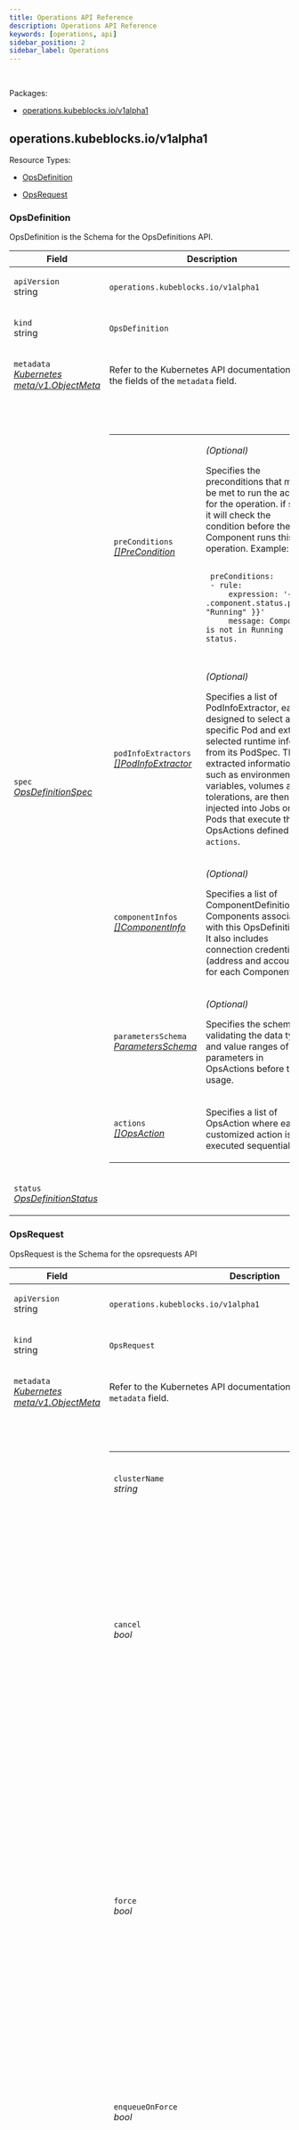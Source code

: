 ```yaml
---
title: Operations API Reference
description: Operations API Reference
keywords: [operations, api]
sidebar_position: 2
sidebar_label: Operations
---
```

<br />

<p>
Packages:
</p>
<ul>
<li>

<a href="#operations.kubeblocks.io%2fv1alpha1">operations.kubeblocks.io/v1alpha1</a>

</li>
</ul>
<h2 id="operations.kubeblocks.io/v1alpha1">operations.kubeblocks.io/v1alpha1</h2>
Resource Types:
<ul><li>

<a href="#operations.kubeblocks.io/v1alpha1.OpsDefinition">OpsDefinition</a>

</li><li>

<a href="#operations.kubeblocks.io/v1alpha1.OpsRequest">OpsRequest</a>

</li></ul>
<h3 id="operations.kubeblocks.io/v1alpha1.OpsDefinition">
OpsDefinition

</h3>
<div>

<p>
OpsDefinition is the Schema for the OpsDefinitions API.
</p>
</div>
<table>
<thead>
<tr>

<th>Field</th>
<th>Description</th>

</tr>
</thead>
<tbody>
<tr>

<td>

<code>apiVersion</code><br/>
string
</td>
<td>

<code>operations.kubeblocks.io/v1alpha1</code>

</td>

</tr>
<tr>

<td>

<code>kind</code><br/>
string

</td>
<td>
<code>OpsDefinition</code>
</td>

</tr>
<tr>

<td>

<code>metadata</code><br/>
<em>
<a href="https://kubernetes.io/docs/reference/generated/kubernetes-api/v1.25/#objectmeta-v1-meta">
Kubernetes meta/v1.ObjectMeta
</a>
</em>

</td>
<td>

Refer to the Kubernetes API documentation for the fields of the
<code>metadata</code> field.

</td>

</tr>
<tr>

<td>

<code>spec</code><br/>
<em>
<a href="#operations.kubeblocks.io/v1alpha1.OpsDefinitionSpec">
OpsDefinitionSpec
</a>
</em>

</td>
<td>

<br/>
<br/>
<table>
<tbody>
<tr>

<td>

<code>preConditions</code><br/>
<em>
<a href="#operations.kubeblocks.io/v1alpha1.PreCondition">
[]PreCondition
</a>
</em>

</td>
<td>

<em>(Optional)</em>

<p>
Specifies the preconditions that must be met to run the actions for the operation.
if set, it will check the condition before the Component runs this operation.
Example:
</p>
<pre>
<code class="language-yaml">
 preConditions:
 - rule:
     expression: '&#123;&#123; eq .component.status.phase &quot;Running&quot; &#125;&#125;'
     message: Component is not in Running status.
</code>
</pre>

</td>

</tr>
<tr>

<td>

<code>podInfoExtractors</code><br/>
<em>
<a href="#operations.kubeblocks.io/v1alpha1.PodInfoExtractor">
[]PodInfoExtractor
</a>
</em>

</td>
<td>

<em>(Optional)</em>

<p>
Specifies a list of PodInfoExtractor, each designed to select a specific Pod and extract selected runtime info
from its PodSpec.
The extracted information, such as environment variables, volumes and tolerations, are then injected into
Jobs or Pods that execute the OpsActions defined in <code>actions</code>.
</p>

</td>

</tr>
<tr>

<td>

<code>componentInfos</code><br/>
<em>
<a href="#operations.kubeblocks.io/v1alpha1.ComponentInfo">
[]ComponentInfo
</a>
</em>

</td>
<td>

<em>(Optional)</em>

<p>
Specifies a list of ComponentDefinition for Components associated with this OpsDefinition.
It also includes connection credentials (address and account) for each Component.
</p>

</td>

</tr>
<tr>

<td>

<code>parametersSchema</code><br/>
<em>
<a href="#operations.kubeblocks.io/v1alpha1.ParametersSchema">
ParametersSchema
</a>
</em>

</td>
<td>

<em>(Optional)</em>

<p>
Specifies the schema for validating the data types and value ranges of parameters in OpsActions before their usage.
</p>

</td>

</tr>
<tr>

<td>

<code>actions</code><br/>
<em>
<a href="#operations.kubeblocks.io/v1alpha1.OpsAction">
[]OpsAction
</a>
</em>

</td>
<td>


<p>
Specifies a list of OpsAction where each customized action is executed sequentially.
</p>

</td>

</tr>
</tbody>
</table>

</td>

</tr>
<tr>

<td>

<code>status</code><br/>
<em>
<a href="#operations.kubeblocks.io/v1alpha1.OpsDefinitionStatus">
OpsDefinitionStatus
</a>
</em>

</td>
<td>


</td>

</tr>
</tbody>
</table>
<h3 id="operations.kubeblocks.io/v1alpha1.OpsRequest">
OpsRequest

</h3>
<div>

<p>
OpsRequest is the Schema for the opsrequests API
</p>
</div>
<table>
<thead>
<tr>

<th>Field</th>
<th>Description</th>

</tr>
</thead>
<tbody>
<tr>

<td>

<code>apiVersion</code><br/>
string
</td>
<td>

<code>operations.kubeblocks.io/v1alpha1</code>

</td>

</tr>
<tr>

<td>

<code>kind</code><br/>
string

</td>
<td>
<code>OpsRequest</code>
</td>

</tr>
<tr>

<td>

<code>metadata</code><br/>
<em>
<a href="https://kubernetes.io/docs/reference/generated/kubernetes-api/v1.25/#objectmeta-v1-meta">
Kubernetes meta/v1.ObjectMeta
</a>
</em>

</td>
<td>

Refer to the Kubernetes API documentation for the fields of the
<code>metadata</code> field.

</td>

</tr>
<tr>

<td>

<code>spec</code><br/>
<em>
<a href="#operations.kubeblocks.io/v1alpha1.OpsRequestSpec">
OpsRequestSpec
</a>
</em>

</td>
<td>

<br/>
<br/>
<table>
<tbody>
<tr>

<td>

<code>clusterName</code><br/>
<em>
string
</em>

</td>
<td>


<p>
Specifies the name of the Cluster resource that this operation is targeting.
</p>

</td>

</tr>
<tr>

<td>

<code>cancel</code><br/>
<em>
bool
</em>

</td>
<td>

<em>(Optional)</em>

<p>
Indicates whether the current operation should be canceled and terminated gracefully if it&rsquo;s in the
&ldquo;Pending&rdquo;, &ldquo;Creating&rdquo;, or &ldquo;Running&rdquo; state.
</p>

<p>
This field applies only to &ldquo;VerticalScaling&rdquo; and &ldquo;HorizontalScaling&rdquo; opsRequests.
</p>

<p>
Note: Setting <code>cancel</code> to true is irreversible; further modifications to this field are ineffective.
</p>

</td>

</tr>
<tr>

<td>

<code>force</code><br/>
<em>
bool
</em>

</td>
<td>

<em>(Optional)</em>

<p>
Instructs the system to bypass pre-checks (including cluster state checks and customized pre-conditions hooks)
and immediately execute the opsRequest, except for the opsRequest of &lsquo;Start&rsquo; type, which will still undergo
pre-checks even if <code>force</code> is true.
</p>

<p>
This is useful for concurrent execution of &lsquo;VerticalScaling&rsquo; and &lsquo;HorizontalScaling&rsquo; opsRequests.
By setting <code>force</code> to true, you can bypass the default checks and demand these opsRequests to run
simultaneously.
</p>

<p>
Note: Once set, the <code>force</code> field is immutable and cannot be updated.
</p>

</td>

</tr>
<tr>

<td>

<code>enqueueOnForce</code><br/>
<em>
bool
</em>

</td>
<td>

<em>(Optional)</em>

<p>
Indicates whether opsRequest should continue to queue when &lsquo;force&rsquo; is set to true.
</p>

</td>

</tr>
<tr>

<td>

<code>type</code><br/>
<em>
<a href="#operations.kubeblocks.io/v1alpha1.OpsType">
OpsType
</a>
</em>

</td>
<td>


<p>
Specifies the type of this operation. Supported types include &ldquo;Start&rdquo;, &ldquo;Stop&rdquo;, &ldquo;Restart&rdquo;, &ldquo;Switchover&rdquo;,
&ldquo;VerticalScaling&rdquo;, &ldquo;HorizontalScaling&rdquo;, &ldquo;VolumeExpansion&rdquo;, &ldquo;Reconfiguring&rdquo;, &ldquo;Upgrade&rdquo;, &ldquo;Backup&rdquo;, &ldquo;Restore&rdquo;,
&ldquo;Expose&rdquo;, &ldquo;RebuildInstance&rdquo;, &ldquo;Custom&rdquo;.
</p>

<p>
Note: This field is immutable once set.
</p>

</td>

</tr>
<tr>

<td>

<code>ttlSecondsAfterSucceed</code><br/>
<em>
int32
</em>

</td>
<td>

<em>(Optional)</em>

<p>
Specifies the duration in seconds that an OpsRequest will remain in the system after successfully completing
(when <code>opsRequest.status.phase</code> is &ldquo;Succeed&rdquo;) before automatic deletion.
</p>

</td>

</tr>
<tr>

<td>

<code>ttlSecondsAfterUnsuccessfulCompletion</code><br/>
<em>
int32
</em>

</td>
<td>

<em>(Optional)</em>

<p>
Specifies the duration in seconds that an OpsRequest will remain in the system after completion
for any phase other than &ldquo;Succeed&rdquo; (e.g., &ldquo;Failed&rdquo;, &ldquo;Cancelled&rdquo;, &ldquo;Aborted&rdquo;) before automatic deletion.
</p>

</td>

</tr>
<tr>

<td>

<code>preConditionDeadlineSeconds</code><br/>
<em>
int32
</em>

</td>
<td>

<em>(Optional)</em>

<p>
Specifies the maximum time in seconds that the OpsRequest will wait for its pre-conditions to be met
before it aborts the operation.
If set to 0 (default), pre-conditions must be satisfied immediately for the OpsRequest to proceed.
</p>

</td>

</tr>
<tr>

<td>

<code>timeoutSeconds</code><br/>
<em>
int32
</em>

</td>
<td>

<em>(Optional)</em>

<p>
Specifies the maximum duration (in seconds) that an opsRequest is allowed to run.
If the opsRequest runs longer than this duration, its phase will be marked as Aborted.
If this value is not set or set to 0, the timeout will be ignored and the opsRequest will run indefinitely.
</p>

</td>

</tr>
<tr>

<td>

<code>SpecificOpsRequest</code><br/>
<em>
<a href="#operations.kubeblocks.io/v1alpha1.SpecificOpsRequest">
SpecificOpsRequest
</a>
</em>

</td>
<td>


<p>

(Members of <code>SpecificOpsRequest</code> are embedded into this type.)

</p>

<p>
Exactly one of its members must be set.
</p>

</td>

</tr>
</tbody>
</table>

</td>

</tr>
<tr>

<td>

<code>status</code><br/>
<em>
<a href="#operations.kubeblocks.io/v1alpha1.OpsRequestStatus">
OpsRequestStatus
</a>
</em>

</td>
<td>


</td>

</tr>
</tbody>
</table>
<h3 id="operations.kubeblocks.io/v1alpha1.ActionTask">
ActionTask

</h3>

<p>

(<em>Appears on:</em><a href="#operations.kubeblocks.io/v1alpha1.ProgressStatusDetail">ProgressStatusDetail</a>)

</p>
<div>
</div>
<table>
<thead>
<tr>

<th>Field</th>
<th>Description</th>

</tr>
</thead>
<tbody>
<tr>

<td>

<code>objectKey</code><br/>
<em>
string
</em>

</td>
<td>


<p>
Represents the name of the task.
</p>

</td>

</tr>
<tr>

<td>

<code>namespace</code><br/>
<em>
string
</em>

</td>
<td>


<p>
Represents the namespace where the task is deployed.
</p>

</td>

</tr>
<tr>

<td>

<code>status</code><br/>
<em>
<a href="#operations.kubeblocks.io/v1alpha1.ActionTaskStatus">
ActionTaskStatus
</a>
</em>

</td>
<td>


<p>
Indicates the current status of the task, including &ldquo;Processing&rdquo;, &ldquo;Failed&rdquo;, &ldquo;Succeed&rdquo;.
</p>

</td>

</tr>
<tr>

<td>

<code>targetPodName</code><br/>
<em>
string
</em>

</td>
<td>

<em>(Optional)</em>

<p>
The name of the Pod that the task is associated with or operates on.
</p>

</td>

</tr>
<tr>

<td>

<code>retries</code><br/>
<em>
int32
</em>

</td>
<td>

<em>(Optional)</em>

<p>
The count of retry attempts made for this task.
</p>

</td>

</tr>
</tbody>
</table>
<h3 id="operations.kubeblocks.io/v1alpha1.ActionTaskStatus">
ActionTaskStatus
(<code>string</code> alias)
</h3>

<p>

(<em>Appears on:</em><a href="#operations.kubeblocks.io/v1alpha1.ActionTask">ActionTask</a>)

</p>
<div>

<p>
ActionTaskStatus defines the status of the task.
</p>
</div>
<table>
<thead>
<tr>

<th>Value</th>
<th>Description</th>

</tr>
</thead>
<tbody><tr>
<td>

<p>
&#34;Failed&#34;
</p>
</td>
<td>

</td>

</tr><tr>
<td>

<p>
&#34;Processing&#34;
</p>
</td>
<td>

</td>

</tr><tr>
<td>

<p>
&#34;Succeed&#34;
</p>
</td>
<td>

</td>

</tr></tbody>
</table>
<h3 id="operations.kubeblocks.io/v1alpha1.Backup">
Backup

</h3>

<p>

(<em>Appears on:</em><a href="#operations.kubeblocks.io/v1alpha1.SpecificOpsRequest">SpecificOpsRequest</a>)

</p>
<div>
</div>
<table>
<thead>
<tr>

<th>Field</th>
<th>Description</th>

</tr>
</thead>
<tbody>
<tr>

<td>

<code>backupName</code><br/>
<em>
string
</em>

</td>
<td>

<em>(Optional)</em>

<p>
Specifies the name of the Backup custom resource.
</p>

</td>

</tr>
<tr>

<td>

<code>backupPolicyName</code><br/>
<em>
string
</em>

</td>
<td>

<em>(Optional)</em>

<p>
Indicates the name of the BackupPolicy applied to perform this Backup.
</p>

</td>

</tr>
<tr>

<td>

<code>backupMethod</code><br/>
<em>
string
</em>

</td>
<td>

<em>(Optional)</em>

<p>
Specifies the name of BackupMethod.
The specified BackupMethod must be defined in the BackupPolicy.
</p>

</td>

</tr>
<tr>

<td>

<code>deletionPolicy</code><br/>
<em>
string
</em>

</td>
<td>

<em>(Optional)</em>

<p>
Determines whether the backup contents stored in backup repository
should be deleted when the Backup custom resource is deleted.
Supported values are <code>Retain</code> and <code>Delete</code>.
- <code>Retain</code> means that the backup content and its physical snapshot on backup repository are kept.
- <code>Delete</code> means that the backup content and its physical snapshot on backup repository are deleted.
</p>

</td>

</tr>
<tr>

<td>

<code>retentionPeriod</code><br/>
<em>
string
</em>

</td>
<td>

<em>(Optional)</em>

<p>
Determines the duration for which the Backup custom resources should be retained.
</p>

<p>
The controller will automatically remove all Backup objects that are older than the specified RetentionPeriod.
For example, RetentionPeriod of <code>30d</code> will keep only the Backup objects of last 30 days.
Sample duration format:
</p>
<ul>
<li>
years: 2y
</li>
<li>
months: 6mo
</li>
<li>
days: 30d
</li>
<li>
hours: 12h
</li>
<li>
minutes: 30m
</li>
</ul>

<p>
You can also combine the above durations. For example: 30d12h30m.
If not set, the Backup objects will be kept forever.
</p>

<p>
If the <code>deletionPolicy</code> is set to &lsquo;Delete&rsquo;, then the associated backup data will also be deleted
along with the Backup object.
Otherwise, only the Backup custom resource will be deleted.
</p>

</td>

</tr>
<tr>

<td>

<code>parentBackupName</code><br/>
<em>
string
</em>

</td>
<td>

<em>(Optional)</em>

<p>
If the specified BackupMethod is incremental, <code>parentBackupName</code> is required.
</p>

</td>

</tr>
<tr>

<td>

<code>parameters</code><br/>
<em>
[]github.com/apecloud/kubeblocks/apis/dataprotection/v1alpha1.ParameterPair
</em>

</td>
<td>

<em>(Optional)</em>

<p>
Specifies a list of name-value pairs representing parameters and their corresponding values.
Parameters match the schema specified in the <code>actionset.spec.parametersSchema</code>
</p>

</td>

</tr>
</tbody>
</table>
<h3 id="operations.kubeblocks.io/v1alpha1.CompletionProbe">
CompletionProbe

</h3>

<p>

(<em>Appears on:</em><a href="#operations.kubeblocks.io/v1alpha1.OpsResourceModifierAction">OpsResourceModifierAction</a>)

</p>
<div>
</div>
<table>
<thead>
<tr>

<th>Field</th>
<th>Description</th>

</tr>
</thead>
<tbody>
<tr>

<td>

<code>initialDelaySeconds</code><br/>
<em>
int32
</em>

</td>
<td>

<em>(Optional)</em>

<p>
Specifies the number of seconds to wait after the resource has been patched before initiating completion probes.
The default value is 5 seconds, with a minimum value of 1.
</p>

</td>

</tr>
<tr>

<td>

<code>timeoutSeconds</code><br/>
<em>
int32
</em>

</td>
<td>

<em>(Optional)</em>

<p>
Specifies the number of seconds after which the probe times out.
The default value is 60 seconds, with a minimum value of 1.
</p>

</td>

</tr>
<tr>

<td>

<code>periodSeconds</code><br/>
<em>
int32
</em>

</td>
<td>

<em>(Optional)</em>

<p>
Specifies the frequency (in seconds) at which the probe should be performed.
The default value is 5 seconds, with a minimum value of 1.
</p>

</td>

</tr>
<tr>

<td>

<code>matchExpressions</code><br/>
<em>
<a href="#operations.kubeblocks.io/v1alpha1.MatchExpressions">
MatchExpressions
</a>
</em>

</td>
<td>


<p>
Executes expressions regularly, based on the value of PeriodSeconds, to determine if the action has been completed.
</p>

</td>

</tr>
</tbody>
</table>
<h3 id="operations.kubeblocks.io/v1alpha1.ComponentInfo">
ComponentInfo

</h3>

<p>

(<em>Appears on:</em><a href="#operations.kubeblocks.io/v1alpha1.OpsDefinitionSpec">OpsDefinitionSpec</a>)

</p>
<div>
</div>
<table>
<thead>
<tr>

<th>Field</th>
<th>Description</th>

</tr>
</thead>
<tbody>
<tr>

<td>

<code>componentDefinitionName</code><br/>
<em>
string
</em>

</td>
<td>


<p>
Specifies the name of the ComponentDefinition.
The name can represent an exact name, a name prefix, or a regular expression pattern.
</p>

<p>
For example:
</p>
<ul>
<li>
&ldquo;mysql-8.0.30-v1alpha1&rdquo;: Matches the exact name &ldquo;mysql-8.0.30-v1alpha1&rdquo;
</li>
<li>
&ldquo;mysql-8.0.30&rdquo;: Matches all names starting with &ldquo;mysql-8.0.30&rdquo;
</li>
<li>
&rdquo;^mysql-8.0.\d&#123;1,2&#125;$&ldquo;: Matches all names starting with &ldquo;mysql-8.0.&rdquo; followed by one or two digits.
</li>
</ul>

</td>

</tr>
<tr>

<td>

<code>accountName</code><br/>
<em>
string
</em>

</td>
<td>

<em>(Optional)</em>

<p>
Specifies the account name associated with the Component.
If set, the corresponding account username and password are injected into containers&rsquo; environment variables
<code>KB_ACCOUNT_USERNAME</code> and <code>KB_ACCOUNT_PASSWORD</code>.
</p>

</td>

</tr>
<tr>

<td>

<code>serviceName</code><br/>
<em>
string
</em>

</td>
<td>

<em>(Optional)</em>

<p>
Specifies the name of the Service.
If set, the service name is injected as the <code>KB_COMP_SVC_NAME</code> environment variable in the containers,
and each service port is mapped to a corresponding environment variable named <code>KB_COMP_SVC_PORT_$(portName)</code>.
The <code>portName</code> is transformed by replacing &lsquo;-&rsquo; with &lsquo;_&rsquo; and converting to uppercase.
</p>

</td>

</tr>
<tr>

<td>

<code>imageMappings</code><br/>
<em>
<a href="#operations.kubeblocks.io/v1alpha1.ImageMappings">
[]ImageMappings
</a>
</em>

</td>
<td>

<em>(Optional)</em>

<p>
ImageMappings specifies the mapping from service versions to image addresses.
</p>

</td>

</tr>
</tbody>
</table>
<h3 id="operations.kubeblocks.io/v1alpha1.ComponentOps">
ComponentOps

</h3>

<p>

(<em>Appears on:</em><a href="#operations.kubeblocks.io/v1alpha1.CustomOpsComponent">CustomOpsComponent</a>, <a href="#operations.kubeblocks.io/v1alpha1.HorizontalScaling">HorizontalScaling</a>, <a href="#operations.kubeblocks.io/v1alpha1.RebuildInstance">RebuildInstance</a>, <a href="#operations.kubeblocks.io/v1alpha1.Reconfigure">Reconfigure</a>, <a href="#operations.kubeblocks.io/v1alpha1.SpecificOpsRequest">SpecificOpsRequest</a>, <a href="#operations.kubeblocks.io/v1alpha1.UpgradeComponent">UpgradeComponent</a>, <a href="#operations.kubeblocks.io/v1alpha1.VerticalScaling">VerticalScaling</a>, <a href="#operations.kubeblocks.io/v1alpha1.VolumeExpansion">VolumeExpansion</a>)

</p>
<div>

<p>
ComponentOps specifies the Component to be operated on.
</p>
</div>
<table>
<thead>
<tr>

<th>Field</th>
<th>Description</th>

</tr>
</thead>
<tbody>
<tr>

<td>

<code>componentName</code><br/>
<em>
string
</em>

</td>
<td>


<p>
Specifies the name of the Component as defined in the cluster.spec
</p>

</td>

</tr>
</tbody>
</table>
<h3 id="operations.kubeblocks.io/v1alpha1.CustomOps">
CustomOps

</h3>

<p>

(<em>Appears on:</em><a href="#operations.kubeblocks.io/v1alpha1.SpecificOpsRequest">SpecificOpsRequest</a>)

</p>
<div>
</div>
<table>
<thead>
<tr>

<th>Field</th>
<th>Description</th>

</tr>
</thead>
<tbody>
<tr>

<td>

<code>opsDefinitionName</code><br/>
<em>
string
</em>

</td>
<td>


<p>
Specifies the name of the OpsDefinition.
</p>

</td>

</tr>
<tr>

<td>

<code>serviceAccountName</code><br/>
<em>
string
</em>

</td>
<td>


<p>
Specifies the name of the ServiceAccount to be used for executing the custom operation.
</p>

</td>

</tr>
<tr>

<td>

<code>maxConcurrentComponents</code><br/>
<em>
<a href="https://pkg.go.dev/k8s.io/apimachinery/pkg/util/intstr#IntOrString">
Kubernetes api utils intstr.IntOrString
</a>
</em>

</td>
<td>

<em>(Optional)</em>

<p>
Specifies the maximum number of components to be operated on concurrently to mitigate performance impact
on clusters with multiple components.
</p>

<p>
It accepts an absolute number (e.g., 5) or a percentage of components to execute in parallel (e.g., &ldquo;10%&rdquo;).
Percentages are rounded up to the nearest whole number of components.
For example, if &ldquo;10%&rdquo; results in less than one, it rounds up to 1.
</p>

<p>
When unspecified, all components are processed simultaneously by default.
</p>

<p>
Note: This feature is not implemented yet.
</p>

</td>

</tr>
<tr>

<td>

<code>components</code><br/>
<em>
<a href="#operations.kubeblocks.io/v1alpha1.CustomOpsComponent">
[]CustomOpsComponent
</a>
</em>

</td>
<td>


<p>
Specifies the components and their parameters for executing custom actions as defined in OpsDefinition.
Requires at least one component.
</p>

</td>

</tr>
</tbody>
</table>
<h3 id="operations.kubeblocks.io/v1alpha1.CustomOpsComponent">
CustomOpsComponent

</h3>

<p>

(<em>Appears on:</em><a href="#operations.kubeblocks.io/v1alpha1.CustomOps">CustomOps</a>)

</p>
<div>
</div>
<table>
<thead>
<tr>

<th>Field</th>
<th>Description</th>

</tr>
</thead>
<tbody>
<tr>

<td>

<code>ComponentOps</code><br/>
<em>
<a href="#operations.kubeblocks.io/v1alpha1.ComponentOps">
ComponentOps
</a>
</em>

</td>
<td>


<p>

(Members of <code>ComponentOps</code> are embedded into this type.)

</p>

<p>
Specifies the name of the Component.
</p>

</td>

</tr>
<tr>

<td>

<code>parameters</code><br/>
<em>
<a href="#operations.kubeblocks.io/v1alpha1.Parameter">
[]Parameter
</a>
</em>

</td>
<td>

<em>(Optional)</em>

<p>
Specifies the parameters that match the schema specified in the <code>opsDefinition.spec.parametersSchema</code>.
</p>

</td>

</tr>
</tbody>
</table>
<h3 id="operations.kubeblocks.io/v1alpha1.EnvVarRef">
EnvVarRef

</h3>

<p>

(<em>Appears on:</em><a href="#operations.kubeblocks.io/v1alpha1.OpsVarSource">OpsVarSource</a>)

</p>
<div>
</div>
<table>
<thead>
<tr>

<th>Field</th>
<th>Description</th>

</tr>
</thead>
<tbody>
<tr>

<td>

<code>targetContainerName</code><br/>
<em>
string
</em>

</td>
<td>

<em>(Optional)</em>

<p>
Specifies the container name in the target Pod.
If not specified, the first container will be used by default.
</p>

</td>

</tr>
<tr>

<td>

<code>envName</code><br/>
<em>
string
</em>

</td>
<td>


<p>
Defines the name of the environment variable.
This name can originate from an &lsquo;env&rsquo; entry or be a data key from an &lsquo;envFrom&rsquo; source.
</p>

</td>

</tr>
</tbody>
</table>
<h3 id="operations.kubeblocks.io/v1alpha1.Expose">
Expose

</h3>

<p>

(<em>Appears on:</em><a href="#operations.kubeblocks.io/v1alpha1.SpecificOpsRequest">SpecificOpsRequest</a>)

</p>
<div>
</div>
<table>
<thead>
<tr>

<th>Field</th>
<th>Description</th>

</tr>
</thead>
<tbody>
<tr>

<td>

<code>componentName</code><br/>
<em>
string
</em>

</td>
<td>


<p>
Specifies the name of the Component.
</p>

</td>

</tr>
<tr>

<td>

<code>switch</code><br/>
<em>
<a href="#operations.kubeblocks.io/v1alpha1.ExposeSwitch">
ExposeSwitch
</a>
</em>

</td>
<td>


<p>
Indicates whether the services will be exposed.
&lsquo;Enable&rsquo; exposes the services. while &lsquo;Disable&rsquo; removes the exposed Service.
</p>

</td>

</tr>
<tr>

<td>

<code>services</code><br/>
<em>
<a href="#operations.kubeblocks.io/v1alpha1.OpsService">
[]OpsService
</a>
</em>

</td>
<td>


<p>
Specifies a list of OpsService.
When an OpsService is exposed, a corresponding ClusterService will be added to <code>cluster.spec.services</code>.
On the other hand, when an OpsService is unexposed, the corresponding ClusterService will be removed
from <code>cluster.spec.services</code>.
</p>

<p>
Note: If <code>componentName</code> is not specified, the <code>ports</code> and <code>selector</code> fields must be provided
in each OpsService definition.
</p>

</td>

</tr>
</tbody>
</table>
<h3 id="operations.kubeblocks.io/v1alpha1.ExposeSwitch">
ExposeSwitch
(<code>string</code> alias)
</h3>

<p>

(<em>Appears on:</em><a href="#operations.kubeblocks.io/v1alpha1.Expose">Expose</a>)

</p>
<div>

<p>
ExposeSwitch Specifies the switch for the expose operation. This switch can be used to enable or disable the expose operation.
</p>
</div>
<table>
<thead>
<tr>

<th>Value</th>
<th>Description</th>

</tr>
</thead>
<tbody><tr>
<td>

<p>
&#34;Disable&#34;
</p>
</td>
<td>

</td>

</tr><tr>
<td>

<p>
&#34;Enable&#34;
</p>
</td>
<td>

</td>

</tr></tbody>
</table>
<h3 id="operations.kubeblocks.io/v1alpha1.FailurePolicyType">
FailurePolicyType
(<code>string</code> alias)
</h3>

<p>

(<em>Appears on:</em><a href="#operations.kubeblocks.io/v1alpha1.OpsAction">OpsAction</a>)

</p>
<div>

<p>
FailurePolicyType specifies the type of failure policy.
</p>
</div>
<table>
<thead>
<tr>

<th>Value</th>
<th>Description</th>

</tr>
</thead>
<tbody><tr>
<td>

<p>
&#34;Fail&#34;
</p>
</td>
<td>

<p>
FailurePolicyFail means that an error will be reported.
</p>

</td>

</tr><tr>
<td>

<p>
&#34;Ignore&#34;
</p>
</td>
<td>

<p>
FailurePolicyIgnore means that an error will be ignored but logged.
</p>

</td>

</tr></tbody>
</table>
<h3 id="operations.kubeblocks.io/v1alpha1.FromBackup">
FromBackup

</h3>

<p>

(<em>Appears on:</em><a href="#operations.kubeblocks.io/v1alpha1.ScaleOut">ScaleOut</a>)

</p>
<div>
</div>
<table>
<thead>
<tr>

<th>Field</th>
<th>Description</th>

</tr>
</thead>
<tbody>
<tr>

<td>

<code>name</code><br/>
<em>
string
</em>

</td>
<td>


<p>
Specifies the name of the Backup name.
</p>

</td>

</tr>
<tr>

<td>

<code>namespace</code><br/>
<em>
string
</em>

</td>
<td>


<p>
Specifies the namespace of the Backup namespace.
If not specified, the namespace of the OpsRequest will be used.
</p>

</td>

</tr>
<tr>

<td>

<code>restoreEnv</code><br/>
<em>
<a href="https://kubernetes.io/docs/reference/generated/kubernetes-api/v1.25/#envvar-v1-core">
[]Kubernetes core/v1.EnvVar
</a>
</em>

</td>
<td>

<em>(Optional)</em>

<p>
Defines container environment variables for the restore process.
merged with the ones specified in the Backup and ActionSet resources.
</p>

<p>
Merge priority: Restore env &gt; Backup env &gt; ActionSet env.
</p>

<p>
Purpose: Some databases require different configurations when being restored as a standby
compared to being restored as a primary.
For example, when restoring MySQL as a replica, you need to set <code>skip_slave_start=&quot;ON&quot;</code> for 5.7
or <code>skip_replica_start=&quot;ON&quot;</code> for 8.0.
Allowing environment variables to be passed in makes it more convenient to control these behavioral differences
during the restore process.
</p>

</td>

</tr>
<tr>

<td>

<code>restorePointInTime</code><br/>
<em>
string
</em>

</td>
<td>


<p>
Specifies the point in time to which the restore should be performed.
Supported time formats:
</p>
<ul>
<li>
RFC3339 format, e.g. &ldquo;2023-11-25T18:52:53Z&rdquo;
</li>
<li>
A human-readable date-time format, e.g. &ldquo;Jul 25,2023 18:52:53 UTC+0800&rdquo;
</li>
</ul>

</td>

</tr>
</tbody>
</table>
<h3 id="operations.kubeblocks.io/v1alpha1.HorizontalScaling">
HorizontalScaling

</h3>

<p>

(<em>Appears on:</em><a href="#operations.kubeblocks.io/v1alpha1.SpecificOpsRequest">SpecificOpsRequest</a>)

</p>
<div>

<p>
HorizontalScaling defines the parameters of a horizontal scaling operation.
</p>
</div>
<table>
<thead>
<tr>

<th>Field</th>
<th>Description</th>

</tr>
</thead>
<tbody>
<tr>

<td>

<code>ComponentOps</code><br/>
<em>
<a href="#operations.kubeblocks.io/v1alpha1.ComponentOps">
ComponentOps
</a>
</em>

</td>
<td>


<p>

(Members of <code>ComponentOps</code> are embedded into this type.)

</p>

<p>
Specifies the name of the Component.
</p>

</td>

</tr>
<tr>

<td>

<code>shards</code><br/>
<em>
int32
</em>

</td>
<td>


<p>
Specifies the desired number of shards for the component.
This parameter is mutually exclusive with other parameters.
</p>

</td>

</tr>
<tr>

<td>

<code>scaleOut</code><br/>
<em>
<a href="#operations.kubeblocks.io/v1alpha1.ScaleOut">
ScaleOut
</a>
</em>

</td>
<td>

<em>(Optional)</em>

<p>
Specifies the replica changes for scaling out components and instance templates,
and brings offline instances back online. Can be used in conjunction with the &ldquo;scaleIn&rdquo; operation.
Note: Any configuration that deletes instances is considered invalid.
</p>

</td>

</tr>
<tr>

<td>

<code>scaleIn</code><br/>
<em>
<a href="#operations.kubeblocks.io/v1alpha1.ScaleIn">
ScaleIn
</a>
</em>

</td>
<td>

<em>(Optional)</em>

<p>
Specifies the replica changes for scaling in components and instance templates,
and takes specified instances offline. Can be used in conjunction with the &ldquo;scaleOut&rdquo; operation.
Note: Any configuration that creates instances is considered invalid.
</p>

</td>

</tr>
</tbody>
</table>
<h3 id="operations.kubeblocks.io/v1alpha1.ImageMappings">
ImageMappings

</h3>

<p>

(<em>Appears on:</em><a href="#operations.kubeblocks.io/v1alpha1.ComponentInfo">ComponentInfo</a>)

</p>
<div>
</div>
<table>
<thead>
<tr>

<th>Field</th>
<th>Description</th>

</tr>
</thead>
<tbody>
<tr>

<td>

<code>serviceVersions</code><br/>
<em>
[]string
</em>

</td>
<td>


<p>
ServiceVersions is a list of service versions that this mapping applies to.
</p>

</td>

</tr>
<tr>

<td>

<code>images</code><br/>
<em>
map[string]string
</em>

</td>
<td>


<p>
Images are the container image addresses to use for the matched service versions.
Key is the container name, and value is the image address.
</p>

</td>

</tr>
</tbody>
</table>
<h3 id="operations.kubeblocks.io/v1alpha1.Instance">
Instance

</h3>

<p>

(<em>Appears on:</em><a href="#operations.kubeblocks.io/v1alpha1.RebuildInstance">RebuildInstance</a>)

</p>
<div>
</div>
<table>
<thead>
<tr>

<th>Field</th>
<th>Description</th>

</tr>
</thead>
<tbody>
<tr>

<td>

<code>name</code><br/>
<em>
string
</em>

</td>
<td>


<p>
Pod name of the instance.
</p>

</td>

</tr>
<tr>

<td>

<code>targetNodeName</code><br/>
<em>
string
</em>

</td>
<td>

<em>(Optional)</em>

<p>
The instance will rebuild on the specified node.
If not set, it will rebuild on a random node.
</p>

</td>

</tr>
</tbody>
</table>
<h3 id="operations.kubeblocks.io/v1alpha1.InstanceReplicasTemplate">
InstanceReplicasTemplate

</h3>

<p>

(<em>Appears on:</em><a href="#operations.kubeblocks.io/v1alpha1.ReplicaChanger">ReplicaChanger</a>)

</p>
<div>

<p>
InstanceReplicasTemplate defines the template for instance replicas.
</p>
</div>
<table>
<thead>
<tr>

<th>Field</th>
<th>Description</th>

</tr>
</thead>
<tbody>
<tr>

<td>

<code>name</code><br/>
<em>
string
</em>

</td>
<td>


<p>
Specifies the name of the instance template.
</p>

</td>

</tr>
<tr>

<td>

<code>replicaChanges</code><br/>
<em>
int32
</em>

</td>
<td>


<p>
Specifies the replica changes for the instance template.
</p>

</td>

</tr>
</tbody>
</table>
<h3 id="operations.kubeblocks.io/v1alpha1.InstanceResourceTemplate">
InstanceResourceTemplate

</h3>

<p>

(<em>Appears on:</em><a href="#operations.kubeblocks.io/v1alpha1.VerticalScaling">VerticalScaling</a>)

</p>
<div>
</div>
<table>
<thead>
<tr>

<th>Field</th>
<th>Description</th>

</tr>
</thead>
<tbody>
<tr>

<td>

<code>name</code><br/>
<em>
string
</em>

</td>
<td>


<p>
Refer to the instance template name of the component or sharding.
</p>

</td>

</tr>
<tr>

<td>

<code>ResourceRequirements</code><br/>
<em>
<a href="https://kubernetes.io/docs/reference/generated/kubernetes-api/v1.25/#resourcerequirements-v1-core">
Kubernetes core/v1.ResourceRequirements
</a>
</em>

</td>
<td>


<p>

(Members of <code>ResourceRequirements</code> are embedded into this type.)

</p>

<p>
Defines the computational resource size for vertical scaling.
</p>

</td>

</tr>
</tbody>
</table>
<h3 id="operations.kubeblocks.io/v1alpha1.InstanceVolumeClaimTemplate">
InstanceVolumeClaimTemplate

</h3>
<div>
</div>
<table>
<thead>
<tr>

<th>Field</th>
<th>Description</th>

</tr>
</thead>
<tbody>
<tr>

<td>

<code>name</code><br/>
<em>
string
</em>

</td>
<td>


<p>
Refer to the instance template name of the component or sharding.
</p>

</td>

</tr>
<tr>

<td>

<code>volumeClaimTemplates</code><br/>
<em>
<a href="#operations.kubeblocks.io/v1alpha1.OpsRequestVolumeClaimTemplate">
[]OpsRequestVolumeClaimTemplate
</a>
</em>

</td>
<td>


<p>
volumeClaimTemplates specifies the storage size and volumeClaimTemplate name.
</p>

</td>

</tr>
</tbody>
</table>
<h3 id="operations.kubeblocks.io/v1alpha1.JSONPatchOperation">
JSONPatchOperation

</h3>

<p>

(<em>Appears on:</em><a href="#operations.kubeblocks.io/v1alpha1.OpsResourceModifierAction">OpsResourceModifierAction</a>)

</p>
<div>
</div>
<table>
<thead>
<tr>

<th>Field</th>
<th>Description</th>

</tr>
</thead>
<tbody>
<tr>

<td>

<code>op</code><br/>
<em>
string
</em>

</td>
<td>


<p>
Specifies the type of JSON patch operation. It supports the following values: &lsquo;add&rsquo;, &lsquo;remove&rsquo;, &lsquo;replace&rsquo;.
</p>

</td>

</tr>
<tr>

<td>

<code>path</code><br/>
<em>
string
</em>

</td>
<td>


<p>
Specifies the json patch path.
</p>

</td>

</tr>
<tr>

<td>

<code>value</code><br/>
<em>
string
</em>

</td>
<td>


<p>
Specifies the value to be used in the JSON patch operation.
</p>

</td>

</tr>
</tbody>
</table>
<h3 id="operations.kubeblocks.io/v1alpha1.LastComponentConfiguration">
LastComponentConfiguration

</h3>

<p>

(<em>Appears on:</em><a href="#operations.kubeblocks.io/v1alpha1.LastConfiguration">LastConfiguration</a>)

</p>
<div>

<p>
LastComponentConfiguration can be used to track and compare the desired state of the Component over time.
</p>
</div>
<table>
<thead>
<tr>

<th>Field</th>
<th>Description</th>

</tr>
</thead>
<tbody>
<tr>

<td>

<code>replicas</code><br/>
<em>
int32
</em>

</td>
<td>

<em>(Optional)</em>

<p>
Records the <code>replicas</code> of the Component prior to any changes.
</p>

</td>

</tr>
<tr>

<td>

<code>shards</code><br/>
<em>
int32
</em>

</td>
<td>

<em>(Optional)</em>

<p>
Records the <code>shards</code> of the Component prior to any changes.
</p>

</td>

</tr>
<tr>

<td>

<code>ResourceRequirements</code><br/>
<em>
<a href="https://kubernetes.io/docs/reference/generated/kubernetes-api/v1.25/#resourcerequirements-v1-core">
Kubernetes core/v1.ResourceRequirements
</a>
</em>

</td>
<td>


<p>

(Members of <code>ResourceRequirements</code> are embedded into this type.)

</p>
<em>(Optional)</em>

<p>
Records the resources of the Component prior to any changes.
</p>

</td>

</tr>
<tr>

<td>

<code>volumeClaimTemplates</code><br/>
<em>
<a href="#operations.kubeblocks.io/v1alpha1.OpsRequestVolumeClaimTemplate">
[]OpsRequestVolumeClaimTemplate
</a>
</em>

</td>
<td>

<em>(Optional)</em>

<p>
Records volumes&rsquo; storage size of the Component prior to any changes.
</p>

</td>

</tr>
<tr>

<td>

<code>services</code><br/>
<em>
[]github.com/apecloud/kubeblocks/apis/apps/v1.ClusterComponentService
</em>

</td>
<td>

<em>(Optional)</em>

<p>
Records the ClusterComponentService list of the Component prior to any changes.
</p>

</td>

</tr>
<tr>

<td>

<code>instances</code><br/>
<em>
[]github.com/apecloud/kubeblocks/apis/apps/v1.InstanceTemplate
</em>

</td>
<td>

<em>(Optional)</em>

<p>
Records the InstanceTemplate list of the Component prior to any changes.
</p>

</td>

</tr>
<tr>

<td>

<code>offlineInstances</code><br/>
<em>
[]string
</em>

</td>
<td>

<em>(Optional)</em>

<p>
Records the offline instances of the Component prior to any changes.
</p>

</td>

</tr>
<tr>

<td>

<code>serviceVersion</code><br/>
<em>
string
</em>

</td>
<td>

<em>(Optional)</em>

<p>
Records the version of the Service expected to be provisioned by this Component prior to any changes.
</p>

</td>

</tr>
<tr>

<td>

<code>componentDefinitionName</code><br/>
<em>
string
</em>

</td>
<td>

<em>(Optional)</em>

<p>
Records the name of the ComponentDefinition prior to any changes.
</p>

</td>

</tr>
</tbody>
</table>
<h3 id="operations.kubeblocks.io/v1alpha1.LastConfiguration">
LastConfiguration

</h3>

<p>

(<em>Appears on:</em><a href="#operations.kubeblocks.io/v1alpha1.OpsRequestStatus">OpsRequestStatus</a>)

</p>
<div>
</div>
<table>
<thead>
<tr>

<th>Field</th>
<th>Description</th>

</tr>
</thead>
<tbody>
<tr>

<td>

<code>components</code><br/>
<em>
<a href="#operations.kubeblocks.io/v1alpha1.LastComponentConfiguration">
map[string]github.com/apecloud/kubeblocks/apis/operations/v1alpha1.LastComponentConfiguration
</a>
</em>

</td>
<td>

<em>(Optional)</em>

<p>
Records the configuration of each Component prior to any changes.
</p>

</td>

</tr>
</tbody>
</table>
<h3 id="operations.kubeblocks.io/v1alpha1.MatchExpressions">
MatchExpressions

</h3>

<p>

(<em>Appears on:</em><a href="#operations.kubeblocks.io/v1alpha1.CompletionProbe">CompletionProbe</a>)

</p>
<div>
</div>
<table>
<thead>
<tr>

<th>Field</th>
<th>Description</th>

</tr>
</thead>
<tbody>
<tr>

<td>

<code>failure</code><br/>
<em>
string
</em>

</td>
<td>

<em>(Optional)</em>

<p>
Specifies a failure condition for an action using a Go template expression.
Should evaluate to either <code>true</code> or <code>false</code>.
The current resource object is parsed into the Go template.
for example, you can use &lsquo;&#123;&#123; eq .spec.replicas 1 &#125;&#125;&rsquo;.
</p>

</td>

</tr>
<tr>

<td>

<code>success</code><br/>
<em>
string
</em>

</td>
<td>


<p>
Specifies a success condition for an action using a Go template expression.
Should evaluate to either <code>true</code> or <code>false</code>.
The current resource object is parsed into the Go template.
for example, using &lsquo;&#123;&#123; eq .spec.replicas 1 &#125;&#125;&rsquo;
</p>

</td>

</tr>
</tbody>
</table>
<h3 id="operations.kubeblocks.io/v1alpha1.OpsAction">
OpsAction

</h3>

<p>

(<em>Appears on:</em><a href="#operations.kubeblocks.io/v1alpha1.OpsDefinitionSpec">OpsDefinitionSpec</a>)

</p>
<div>

<p>
OpsAction specifies a custom action defined in OpsDefinition for execution in a &ldquo;Custom&rdquo; OpsRequest.
</p>

<p>
OpsAction can be of three types:
</p>
<ul>
<li>
workload: Creates a Job or Pod to run custom scripts, ideal for isolated or long-running tasks.
</li>
<li>
exec: Executes commands directly within an existing container using the kubectl exec interface,
suitable for immediate, short-lived operations.
</li>
<li>
resourceModifier: Modifies a K8s object using JSON patches, useful for updating the spec of some resource.
</li>
</ul>
</div>
<table>
<thead>
<tr>

<th>Field</th>
<th>Description</th>

</tr>
</thead>
<tbody>
<tr>

<td>

<code>name</code><br/>
<em>
string
</em>

</td>
<td>


<p>
Specifies the name of the OpsAction.
</p>

</td>

</tr>
<tr>

<td>

<code>failurePolicy</code><br/>
<em>
<a href="#operations.kubeblocks.io/v1alpha1.FailurePolicyType">
FailurePolicyType
</a>
</em>

</td>
<td>

<em>(Optional)</em>

<p>
Specifies the failure policy of the OpsAction.
Valid values are:
</p>
<ul>
<li>
&ldquo;Fail&rdquo;: Marks the entire OpsRequest as failed if the action fails.
</li>
<li>
&ldquo;Ignore&rdquo;: The OpsRequest continues processing despite the failure of the action.
</li>
</ul>

</td>

</tr>
<tr>

<td>

<code>parameters</code><br/>
<em>
[]string
</em>

</td>
<td>

<em>(Optional)</em>

<p>
Specifies the parameters for the OpsAction. Their usage varies based on the action type:
</p>
<ul>
<li>
For &lsquo;workload&rsquo; or &lsquo;exec&rsquo; actions, parameters are injected as environment variables.
</li>
<li>
For &lsquo;resourceModifier&rsquo; actions, parameter can be referenced using $() in fields
<code>resourceModifier.completionProbe.matchExpressions</code> and <code>resourceModifier.jsonPatches[&ast;].value</code>.
</li>
</ul>

</td>

</tr>
<tr>

<td>

<code>workload</code><br/>
<em>
<a href="#operations.kubeblocks.io/v1alpha1.OpsWorkloadAction">
OpsWorkloadAction
</a>
</em>

</td>
<td>

<em>(Optional)</em>

<p>
Specifies the configuration for a &lsquo;workload&rsquo; action.
This action leads to the creation of a K8s workload, such as a Pod or Job, to execute specified tasks.
</p>

</td>

</tr>
<tr>

<td>

<code>exec</code><br/>
<em>
<a href="#operations.kubeblocks.io/v1alpha1.OpsExecAction">
OpsExecAction
</a>
</em>

</td>
<td>

<em>(Optional)</em>

<p>
Specifies the configuration for a &lsquo;exec&rsquo; action.
It creates a Pod and invokes a &lsquo;kubectl exec&rsquo; to run command inside a specified container with the target Pod.
</p>

</td>

</tr>
<tr>

<td>

<code>resourceModifier</code><br/>
<em>
<a href="#operations.kubeblocks.io/v1alpha1.OpsResourceModifierAction">
OpsResourceModifierAction
</a>
</em>

</td>
<td>

<em>(Optional)</em>

<p>
Specifies the configuration for a &lsquo;resourceModifier&rsquo; action.
This action allows for modifications to existing K8s objects.
</p>

<p>
Note: This feature has not been implemented yet.
</p>

</td>

</tr>
</tbody>
</table>
<h3 id="operations.kubeblocks.io/v1alpha1.OpsDefinitionSpec">
OpsDefinitionSpec

</h3>

<p>

(<em>Appears on:</em><a href="#operations.kubeblocks.io/v1alpha1.OpsDefinition">OpsDefinition</a>)

</p>
<div>

<p>
OpsDefinitionSpec defines the desired state of OpsDefinition.
</p>
</div>
<table>
<thead>
<tr>

<th>Field</th>
<th>Description</th>

</tr>
</thead>
<tbody>
<tr>

<td>

<code>preConditions</code><br/>
<em>
<a href="#operations.kubeblocks.io/v1alpha1.PreCondition">
[]PreCondition
</a>
</em>

</td>
<td>

<em>(Optional)</em>

<p>
Specifies the preconditions that must be met to run the actions for the operation.
if set, it will check the condition before the Component runs this operation.
Example:
</p>
<pre>
<code class="language-yaml">
 preConditions:
 - rule:
     expression: '&#123;&#123; eq .component.status.phase &quot;Running&quot; &#125;&#125;'
     message: Component is not in Running status.
</code>
</pre>

</td>

</tr>
<tr>

<td>

<code>podInfoExtractors</code><br/>
<em>
<a href="#operations.kubeblocks.io/v1alpha1.PodInfoExtractor">
[]PodInfoExtractor
</a>
</em>

</td>
<td>

<em>(Optional)</em>

<p>
Specifies a list of PodInfoExtractor, each designed to select a specific Pod and extract selected runtime info
from its PodSpec.
The extracted information, such as environment variables, volumes and tolerations, are then injected into
Jobs or Pods that execute the OpsActions defined in <code>actions</code>.
</p>

</td>

</tr>
<tr>

<td>

<code>componentInfos</code><br/>
<em>
<a href="#operations.kubeblocks.io/v1alpha1.ComponentInfo">
[]ComponentInfo
</a>
</em>

</td>
<td>

<em>(Optional)</em>

<p>
Specifies a list of ComponentDefinition for Components associated with this OpsDefinition.
It also includes connection credentials (address and account) for each Component.
</p>

</td>

</tr>
<tr>

<td>

<code>parametersSchema</code><br/>
<em>
<a href="#operations.kubeblocks.io/v1alpha1.ParametersSchema">
ParametersSchema
</a>
</em>

</td>
<td>

<em>(Optional)</em>

<p>
Specifies the schema for validating the data types and value ranges of parameters in OpsActions before their usage.
</p>

</td>

</tr>
<tr>

<td>

<code>actions</code><br/>
<em>
<a href="#operations.kubeblocks.io/v1alpha1.OpsAction">
[]OpsAction
</a>
</em>

</td>
<td>


<p>
Specifies a list of OpsAction where each customized action is executed sequentially.
</p>

</td>

</tr>
</tbody>
</table>
<h3 id="operations.kubeblocks.io/v1alpha1.OpsDefinitionStatus">
OpsDefinitionStatus

</h3>

<p>

(<em>Appears on:</em><a href="#operations.kubeblocks.io/v1alpha1.OpsDefinition">OpsDefinition</a>)

</p>
<div>

<p>
OpsDefinitionStatus defines the observed state of OpsDefinition
</p>
</div>
<table>
<thead>
<tr>

<th>Field</th>
<th>Description</th>

</tr>
</thead>
<tbody>
<tr>

<td>

<code>observedGeneration</code><br/>
<em>
int64
</em>

</td>
<td>

<em>(Optional)</em>

<p>
Represents the most recent generation observed of this OpsDefinition.
</p>

</td>

</tr>
<tr>

<td>

<code>phase</code><br/>
<em>
<a href="#operations.kubeblocks.io/v1alpha1.Phase">
Phase
</a>
</em>

</td>
<td>

<em>(Optional)</em>

<p>
Represents the current state of the OpsDefinition.
Valid values are &ldquo;&rdquo;, &ldquo;Available&rdquo;, &ldquo;Unavailable&rdquo;.
When it equals to &ldquo;Available&rdquo;, the OpsDefinition is ready and can be used in a &ldquo;Custom&rdquo; OpsRequest.
</p>

</td>

</tr>
<tr>

<td>

<code>message</code><br/>
<em>
string
</em>

</td>
<td>

<em>(Optional)</em>

<p>
Provides additional information about the current phase.
</p>

</td>

</tr>
</tbody>
</table>
<h3 id="operations.kubeblocks.io/v1alpha1.OpsEnvVar">
OpsEnvVar

</h3>

<p>

(<em>Appears on:</em><a href="#operations.kubeblocks.io/v1alpha1.PodInfoExtractor">PodInfoExtractor</a>)

</p>
<div>
</div>
<table>
<thead>
<tr>

<th>Field</th>
<th>Description</th>

</tr>
</thead>
<tbody>
<tr>

<td>

<code>name</code><br/>
<em>
string
</em>

</td>
<td>


<p>
Specifies the name of the environment variable to be injected into Pods executing OpsActions.
It must conform to the C_IDENTIFIER format, which includes only alphanumeric characters and underscores, and cannot begin with a digit.
</p>

</td>

</tr>
<tr>

<td>

<code>valueFrom</code><br/>
<em>
<a href="#operations.kubeblocks.io/v1alpha1.OpsVarSource">
OpsVarSource
</a>
</em>

</td>
<td>


<p>
Specifies the source of the environment variable&rsquo;s value.
</p>

</td>

</tr>
<tr>

<td>

<code>optional</code><br/>
<em>
bool
</em>

</td>
<td>

<em>(Optional)</em>

<p>
Specify whether the ENV must be defined.
</p>

</td>

</tr>
</tbody>
</table>
<h3 id="operations.kubeblocks.io/v1alpha1.OpsExecAction">
OpsExecAction

</h3>

<p>

(<em>Appears on:</em><a href="#operations.kubeblocks.io/v1alpha1.OpsAction">OpsAction</a>)

</p>
<div>
</div>
<table>
<thead>
<tr>

<th>Field</th>
<th>Description</th>

</tr>
</thead>
<tbody>
<tr>

<td>

<code>podInfoExtractorName</code><br/>
<em>
string
</em>

</td>
<td>


<p>
Specifies a PodInfoExtractor defined in the <code>opsDefinition.spec.podInfoExtractors</code>.
</p>

</td>

</tr>
<tr>

<td>

<code>backoffLimit</code><br/>
<em>
int32
</em>

</td>
<td>

<em>(Optional)</em>

<p>
Specifies the number of retries allowed before marking the action as failed.
</p>

</td>

</tr>
<tr>

<td>

<code>command</code><br/>
<em>
[]string
</em>

</td>
<td>


<p>
The command to be executed via &lsquo;kubectl exec &ndash;&rsquo;.
</p>

</td>

</tr>
<tr>

<td>

<code>containerName</code><br/>
<em>
string
</em>

</td>
<td>

<em>(Optional)</em>

<p>
The name of the container in the target pod where the command should be executed.
This corresponds to the <code>-c &#123;containerName&#125;</code> option in <code>kubectl exec</code>.
</p>

<p>
If not set, the first container is used.
</p>

</td>

</tr>
</tbody>
</table>
<h3 id="operations.kubeblocks.io/v1alpha1.OpsPhase">
OpsPhase
(<code>string</code> alias)
</h3>

<p>

(<em>Appears on:</em><a href="#operations.kubeblocks.io/v1alpha1.OpsRequestStatus">OpsRequestStatus</a>)

</p>
<div>

<p>
OpsPhase defines opsRequest phase.
</p>
</div>
<table>
<thead>
<tr>

<th>Value</th>
<th>Description</th>

</tr>
</thead>
<tbody><tr>
<td>

<p>
&#34;Aborted&#34;
</p>
</td>
<td>

</td>

</tr><tr>
<td>

<p>
&#34;Cancelled&#34;
</p>
</td>
<td>

</td>

</tr><tr>
<td>

<p>
&#34;Cancelling&#34;
</p>
</td>
<td>

</td>

</tr><tr>
<td>

<p>
&#34;Creating&#34;
</p>
</td>
<td>

</td>

</tr><tr>
<td>

<p>
&#34;Failed&#34;
</p>
</td>
<td>

</td>

</tr><tr>
<td>

<p>
&#34;Pending&#34;
</p>
</td>
<td>

</td>

</tr><tr>
<td>

<p>
&#34;Running&#34;
</p>
</td>
<td>

</td>

</tr><tr>
<td>

<p>
&#34;Succeed&#34;
</p>
</td>
<td>

</td>

</tr></tbody>
</table>
<h3 id="operations.kubeblocks.io/v1alpha1.OpsRecorder">
OpsRecorder

</h3>
<div>
</div>
<table>
<thead>
<tr>

<th>Field</th>
<th>Description</th>

</tr>
</thead>
<tbody>
<tr>

<td>

<code>name</code><br/>
<em>
string
</em>

</td>
<td>


<p>
name OpsRequest name
</p>

</td>

</tr>
<tr>

<td>

<code>type</code><br/>
<em>
<a href="#operations.kubeblocks.io/v1alpha1.OpsType">
OpsType
</a>
</em>

</td>
<td>


<p>
opsRequest type
</p>

</td>

</tr>
<tr>

<td>

<code>inQueue</code><br/>
<em>
bool
</em>

</td>
<td>


<p>
indicates whether the current opsRequest is in the queue
</p>

</td>

</tr>
<tr>

<td>

<code>queueBySelf</code><br/>
<em>
bool
</em>

</td>
<td>


<p>
indicates that the operation is queued for execution within its own-type scope.
</p>

</td>

</tr>
</tbody>
</table>
<h3 id="operations.kubeblocks.io/v1alpha1.OpsRequestBehaviour">
OpsRequestBehaviour

</h3>
<div>
</div>
<table>
<thead>
<tr>

<th>Field</th>
<th>Description</th>

</tr>
</thead>
<tbody>
<tr>

<td>

<code>FromClusterPhases</code><br/>
<em>
[]github.com/apecloud/kubeblocks/apis/apps/v1.ClusterPhase
</em>

</td>
<td>


</td>

</tr>
<tr>

<td>

<code>ToClusterPhase</code><br/>
<em>
github.com/apecloud/kubeblocks/apis/apps/v1.ClusterPhase
</em>

</td>
<td>


</td>

</tr>
</tbody>
</table>
<h3 id="operations.kubeblocks.io/v1alpha1.OpsRequestComponentStatus">
OpsRequestComponentStatus

</h3>

<p>

(<em>Appears on:</em><a href="#operations.kubeblocks.io/v1alpha1.OpsRequestStatus">OpsRequestStatus</a>)

</p>
<div>
</div>
<table>
<thead>
<tr>

<th>Field</th>
<th>Description</th>

</tr>
</thead>
<tbody>
<tr>

<td>

<code>phase</code><br/>
<em>
github.com/apecloud/kubeblocks/apis/apps/v1.ComponentPhase
</em>

</td>
<td>

<em>(Optional)</em>

<p>
Records the current phase of the Component, mirroring <code>cluster.status.components[componentName].phase</code>.
</p>

</td>

</tr>
<tr>

<td>

<code>lastFailedTime</code><br/>
<em>
<a href="https://kubernetes.io/docs/reference/generated/kubernetes-api/v1.25/#time-v1-meta">
Kubernetes meta/v1.Time
</a>
</em>

</td>
<td>

<em>(Optional)</em>

<p>
Records the timestamp when the Component last transitioned to a &ldquo;Failed&rdquo; phase.
</p>

</td>

</tr>
<tr>

<td>

<code>preCheck</code><br/>
<em>
<a href="#operations.kubeblocks.io/v1alpha1.PreCheckResult">
PreCheckResult
</a>
</em>

</td>
<td>

<em>(Optional)</em>

<p>
Records the result of the preConditions check of the opsRequest, which determines subsequent steps.
</p>

</td>

</tr>
<tr>

<td>

<code>progressDetails</code><br/>
<em>
<a href="#operations.kubeblocks.io/v1alpha1.ProgressStatusDetail">
[]ProgressStatusDetail
</a>
</em>

</td>
<td>

<em>(Optional)</em>

<p>
Describes the progress details of objects or actions associated with the Component.
</p>

</td>

</tr>
<tr>

<td>

<code>reason</code><br/>
<em>
string
</em>

</td>
<td>

<em>(Optional)</em>

<p>
Provides an explanation for the Component being in its current state.
</p>

</td>

</tr>
<tr>

<td>

<code>message</code><br/>
<em>
string
</em>

</td>
<td>

<em>(Optional)</em>

<p>
Provides a human-readable message indicating details about this operation.
</p>

</td>

</tr>
</tbody>
</table>
<h3 id="operations.kubeblocks.io/v1alpha1.OpsRequestSpec">
OpsRequestSpec

</h3>

<p>

(<em>Appears on:</em><a href="#operations.kubeblocks.io/v1alpha1.OpsRequest">OpsRequest</a>)

</p>
<div>

<p>
OpsRequestSpec defines the desired state of OpsRequest
</p>
</div>
<table>
<thead>
<tr>

<th>Field</th>
<th>Description</th>

</tr>
</thead>
<tbody>
<tr>

<td>

<code>clusterName</code><br/>
<em>
string
</em>

</td>
<td>


<p>
Specifies the name of the Cluster resource that this operation is targeting.
</p>

</td>

</tr>
<tr>

<td>

<code>cancel</code><br/>
<em>
bool
</em>

</td>
<td>

<em>(Optional)</em>

<p>
Indicates whether the current operation should be canceled and terminated gracefully if it&rsquo;s in the
&ldquo;Pending&rdquo;, &ldquo;Creating&rdquo;, or &ldquo;Running&rdquo; state.
</p>

<p>
This field applies only to &ldquo;VerticalScaling&rdquo; and &ldquo;HorizontalScaling&rdquo; opsRequests.
</p>

<p>
Note: Setting <code>cancel</code> to true is irreversible; further modifications to this field are ineffective.
</p>

</td>

</tr>
<tr>

<td>

<code>force</code><br/>
<em>
bool
</em>

</td>
<td>

<em>(Optional)</em>

<p>
Instructs the system to bypass pre-checks (including cluster state checks and customized pre-conditions hooks)
and immediately execute the opsRequest, except for the opsRequest of &lsquo;Start&rsquo; type, which will still undergo
pre-checks even if <code>force</code> is true.
</p>

<p>
This is useful for concurrent execution of &lsquo;VerticalScaling&rsquo; and &lsquo;HorizontalScaling&rsquo; opsRequests.
By setting <code>force</code> to true, you can bypass the default checks and demand these opsRequests to run
simultaneously.
</p>

<p>
Note: Once set, the <code>force</code> field is immutable and cannot be updated.
</p>

</td>

</tr>
<tr>

<td>

<code>enqueueOnForce</code><br/>
<em>
bool
</em>

</td>
<td>

<em>(Optional)</em>

<p>
Indicates whether opsRequest should continue to queue when &lsquo;force&rsquo; is set to true.
</p>

</td>

</tr>
<tr>

<td>

<code>type</code><br/>
<em>
<a href="#operations.kubeblocks.io/v1alpha1.OpsType">
OpsType
</a>
</em>

</td>
<td>


<p>
Specifies the type of this operation. Supported types include &ldquo;Start&rdquo;, &ldquo;Stop&rdquo;, &ldquo;Restart&rdquo;, &ldquo;Switchover&rdquo;,
&ldquo;VerticalScaling&rdquo;, &ldquo;HorizontalScaling&rdquo;, &ldquo;VolumeExpansion&rdquo;, &ldquo;Reconfiguring&rdquo;, &ldquo;Upgrade&rdquo;, &ldquo;Backup&rdquo;, &ldquo;Restore&rdquo;,
&ldquo;Expose&rdquo;, &ldquo;RebuildInstance&rdquo;, &ldquo;Custom&rdquo;.
</p>

<p>
Note: This field is immutable once set.
</p>

</td>

</tr>
<tr>

<td>

<code>ttlSecondsAfterSucceed</code><br/>
<em>
int32
</em>

</td>
<td>

<em>(Optional)</em>

<p>
Specifies the duration in seconds that an OpsRequest will remain in the system after successfully completing
(when <code>opsRequest.status.phase</code> is &ldquo;Succeed&rdquo;) before automatic deletion.
</p>

</td>

</tr>
<tr>

<td>

<code>ttlSecondsAfterUnsuccessfulCompletion</code><br/>
<em>
int32
</em>

</td>
<td>

<em>(Optional)</em>

<p>
Specifies the duration in seconds that an OpsRequest will remain in the system after completion
for any phase other than &ldquo;Succeed&rdquo; (e.g., &ldquo;Failed&rdquo;, &ldquo;Cancelled&rdquo;, &ldquo;Aborted&rdquo;) before automatic deletion.
</p>

</td>

</tr>
<tr>

<td>

<code>preConditionDeadlineSeconds</code><br/>
<em>
int32
</em>

</td>
<td>

<em>(Optional)</em>

<p>
Specifies the maximum time in seconds that the OpsRequest will wait for its pre-conditions to be met
before it aborts the operation.
If set to 0 (default), pre-conditions must be satisfied immediately for the OpsRequest to proceed.
</p>

</td>

</tr>
<tr>

<td>

<code>timeoutSeconds</code><br/>
<em>
int32
</em>

</td>
<td>

<em>(Optional)</em>

<p>
Specifies the maximum duration (in seconds) that an opsRequest is allowed to run.
If the opsRequest runs longer than this duration, its phase will be marked as Aborted.
If this value is not set or set to 0, the timeout will be ignored and the opsRequest will run indefinitely.
</p>

</td>

</tr>
<tr>

<td>

<code>SpecificOpsRequest</code><br/>
<em>
<a href="#operations.kubeblocks.io/v1alpha1.SpecificOpsRequest">
SpecificOpsRequest
</a>
</em>

</td>
<td>


<p>

(Members of <code>SpecificOpsRequest</code> are embedded into this type.)

</p>

<p>
Exactly one of its members must be set.
</p>

</td>

</tr>
</tbody>
</table>
<h3 id="operations.kubeblocks.io/v1alpha1.OpsRequestStatus">
OpsRequestStatus

</h3>

<p>

(<em>Appears on:</em><a href="#operations.kubeblocks.io/v1alpha1.OpsRequest">OpsRequest</a>)

</p>
<div>

<p>
OpsRequestStatus represents the observed state of an OpsRequest.
</p>
</div>
<table>
<thead>
<tr>

<th>Field</th>
<th>Description</th>

</tr>
</thead>
<tbody>
<tr>

<td>

<code>clusterGeneration</code><br/>
<em>
int64
</em>

</td>
<td>

<em>(Optional)</em>

<p>
Records the cluster generation after the OpsRequest action has been handled.
</p>

</td>

</tr>
<tr>

<td>

<code>phase</code><br/>
<em>
<a href="#operations.kubeblocks.io/v1alpha1.OpsPhase">
OpsPhase
</a>
</em>

</td>
<td>


<p>
Represents the phase of the OpsRequest.
Possible values include &ldquo;Pending&rdquo;, &ldquo;Creating&rdquo;, &ldquo;Running&rdquo;, &ldquo;Cancelling&rdquo;, &ldquo;Cancelled&rdquo;, &ldquo;Failed&rdquo;, &ldquo;Succeed&rdquo;.
</p>

</td>

</tr>
<tr>

<td>

<code>progress</code><br/>
<em>
string
</em>

</td>
<td>


<p>
Represents the progress of the OpsRequest.
</p>

</td>

</tr>
<tr>

<td>

<code>lastConfiguration</code><br/>
<em>
<a href="#operations.kubeblocks.io/v1alpha1.LastConfiguration">
LastConfiguration
</a>
</em>

</td>
<td>

<em>(Optional)</em>

<p>
Records the configuration prior to any changes.
</p>

</td>

</tr>
<tr>

<td>

<code>components</code><br/>
<em>
<a href="#operations.kubeblocks.io/v1alpha1.OpsRequestComponentStatus">
map[string]github.com/apecloud/kubeblocks/apis/operations/v1alpha1.OpsRequestComponentStatus
</a>
</em>

</td>
<td>

<em>(Optional)</em>

<p>
Records the status information of Components changed due to the OpsRequest.
</p>

</td>

</tr>
<tr>

<td>

<code>extras</code><br/>
<em>
[]string
</em>

</td>
<td>


<p>
A collection of additional key-value pairs that provide supplementary information for the OpsRequest.
</p>

</td>

</tr>
<tr>

<td>

<code>startTimestamp</code><br/>
<em>
<a href="https://kubernetes.io/docs/reference/generated/kubernetes-api/v1.25/#time-v1-meta">
Kubernetes meta/v1.Time
</a>
</em>

</td>
<td>

<em>(Optional)</em>

<p>
Records the time when the OpsRequest started processing.
</p>

</td>

</tr>
<tr>

<td>

<code>completionTimestamp</code><br/>
<em>
<a href="https://kubernetes.io/docs/reference/generated/kubernetes-api/v1.25/#time-v1-meta">
Kubernetes meta/v1.Time
</a>
</em>

</td>
<td>

<em>(Optional)</em>

<p>
Records the time when the OpsRequest was completed.
</p>

</td>

</tr>
<tr>

<td>

<code>cancelTimestamp</code><br/>
<em>
<a href="https://kubernetes.io/docs/reference/generated/kubernetes-api/v1.25/#time-v1-meta">
Kubernetes meta/v1.Time
</a>
</em>

</td>
<td>

<em>(Optional)</em>

<p>
Records the time when the OpsRequest was cancelled.
</p>

</td>

</tr>
<tr>

<td>

<code>conditions</code><br/>
<em>
<a href="https://kubernetes.io/docs/reference/generated/kubernetes-api/v1.25/#condition-v1-meta">
[]Kubernetes meta/v1.Condition
</a>
</em>

</td>
<td>

<em>(Optional)</em>

<p>
Describes the detailed status of the OpsRequest.
Possible condition types include &ldquo;Cancelled&rdquo;, &ldquo;WaitForProgressing&rdquo;, &ldquo;Validated&rdquo;, &ldquo;Succeed&rdquo;, &ldquo;Failed&rdquo;, &ldquo;Restarting&rdquo;,
&ldquo;VerticalScaling&rdquo;, &ldquo;HorizontalScaling&rdquo;, &ldquo;VolumeExpanding&rdquo;, &ldquo;Reconfigure&rdquo;, &ldquo;Switchover&rdquo;, &ldquo;Stopping&rdquo;, &ldquo;Starting&rdquo;,
&ldquo;VersionUpgrading&rdquo;, &ldquo;Exposing&rdquo;, &ldquo;Backup&rdquo;, &ldquo;InstancesRebuilding&rdquo;, &ldquo;CustomOperation&rdquo;.
</p>

</td>

</tr>
</tbody>
</table>
<h3 id="operations.kubeblocks.io/v1alpha1.OpsRequestVolumeClaimTemplate">
OpsRequestVolumeClaimTemplate

</h3>

<p>

(<em>Appears on:</em><a href="#operations.kubeblocks.io/v1alpha1.InstanceVolumeClaimTemplate">InstanceVolumeClaimTemplate</a>, <a href="#operations.kubeblocks.io/v1alpha1.LastComponentConfiguration">LastComponentConfiguration</a>, <a href="#operations.kubeblocks.io/v1alpha1.VolumeExpansion">VolumeExpansion</a>)

</p>
<div>
</div>
<table>
<thead>
<tr>

<th>Field</th>
<th>Description</th>

</tr>
</thead>
<tbody>
<tr>

<td>

<code>storage</code><br/>
<em>
<a href="https://kubernetes.io/docs/reference/generated/kubernetes-api/v1.25/#quantity-resource-core">
Kubernetes resource.Quantity
</a>
</em>

</td>
<td>


<p>
Specifies the desired storage size for the volume.
</p>

</td>

</tr>
<tr>

<td>

<code>name</code><br/>
<em>
string
</em>

</td>
<td>


<p>
Specify the name of the volumeClaimTemplate in the Component.
The specified name must match one of the volumeClaimTemplates defined
in the <code>clusterComponentSpec.volumeClaimTemplates</code> field.
</p>

</td>

</tr>
</tbody>
</table>
<h3 id="operations.kubeblocks.io/v1alpha1.OpsResourceModifierAction">
OpsResourceModifierAction

</h3>

<p>

(<em>Appears on:</em><a href="#operations.kubeblocks.io/v1alpha1.OpsAction">OpsAction</a>)

</p>
<div>
</div>
<table>
<thead>
<tr>

<th>Field</th>
<th>Description</th>

</tr>
</thead>
<tbody>
<tr>

<td>

<code>resource</code><br/>
<em>
<a href="#operations.kubeblocks.io/v1alpha1.TypedObjectRef">
TypedObjectRef
</a>
</em>

</td>
<td>


<p>
Specifies the K8s object that is to be updated.
</p>

</td>

</tr>
<tr>

<td>

<code>jsonPatches</code><br/>
<em>
<a href="#operations.kubeblocks.io/v1alpha1.JSONPatchOperation">
[]JSONPatchOperation
</a>
</em>

</td>
<td>


<p>
Specifies a list of patches for modifying the object.
</p>

</td>

</tr>
<tr>

<td>

<code>completionProbe</code><br/>
<em>
<a href="#operations.kubeblocks.io/v1alpha1.CompletionProbe">
CompletionProbe
</a>
</em>

</td>
<td>


<p>
Specifies a method to determine if the action has been completed.
</p>

<p>
Note: This feature has not been implemented yet.
</p>

</td>

</tr>
</tbody>
</table>
<h3 id="operations.kubeblocks.io/v1alpha1.OpsService">
OpsService

</h3>

<p>

(<em>Appears on:</em><a href="#operations.kubeblocks.io/v1alpha1.Expose">Expose</a>)

</p>
<div>

<p>
OpsService represents the parameters to dynamically create or remove a ClusterService in the <code>cluster.spec.services</code> array.
</p>
</div>
<table>
<thead>
<tr>

<th>Field</th>
<th>Description</th>

</tr>
</thead>
<tbody>
<tr>

<td>

<code>name</code><br/>
<em>
string
</em>

</td>
<td>


<p>
Specifies the name of the Service. This name is used to set <code>clusterService.name</code>.
</p>

<p>
Note: This field cannot be updated.
</p>

</td>

</tr>
<tr>

<td>

<code>annotations</code><br/>
<em>
map[string]string
</em>

</td>
<td>

<em>(Optional)</em>

<p>
Contains cloud provider related parameters if ServiceType is LoadBalancer.
</p>

<p>
More info: <a href="https://kubernetes.io/docs/concepts/services-networking/service/#loadbalancer">https://kubernetes.io/docs/concepts/services-networking/service/#loadbalancer</a>.
</p>

</td>

</tr>
<tr>

<td>

<code>ports</code><br/>
<em>
<a href="https://kubernetes.io/docs/reference/generated/kubernetes-api/v1.25/#serviceport-v1-core">
[]Kubernetes core/v1.ServicePort
</a>
</em>

</td>
<td>

<em>(Optional)</em>

<p>
Specifies Port definitions that are to be exposed by a ClusterService.
</p>

<p>
If not specified, the Port definitions from non-NodePort and non-LoadBalancer type ComponentService
defined in the ComponentDefinition (<code>componentDefinition.spec.services</code>) will be used.
If no matching ComponentService is found, the expose operation will fail.
</p>

<p>
More info: <a href="https://kubernetes.io/docs/concepts/services-networking/service/#field-spec-ports">https://kubernetes.io/docs/concepts/services-networking/service/#field-spec-ports</a>
</p>

</td>

</tr>
<tr>

<td>

<code>roleSelector</code><br/>
<em>
string
</em>

</td>
<td>

<em>(Optional)</em>

<p>
Specifies a role to target with the service.
If specified, the service will only be exposed to pods with the matching role.
</p>

<p>
Note: If the component has roles, at least one of &lsquo;roleSelector&rsquo; or &lsquo;podSelector&rsquo; must be specified.
If both are specified, a pod must match both conditions to be selected.
</p>

</td>

</tr>
<tr>

<td>

<code>podSelector</code><br/>
<em>
map[string]string
</em>

</td>
<td>

<em>(Optional)</em>

<p>
Routes service traffic to pods with matching label keys and values.
If specified, the service will only be exposed to pods matching the selector.
</p>

<p>
Note: If the component has roles, at least one of &lsquo;roleSelector&rsquo; or &lsquo;podSelector&rsquo; must be specified.
If both are specified, a pod must match both conditions to be selected.
</p>

</td>

</tr>
<tr>

<td>

<code>serviceType</code><br/>
<em>
<a href="https://kubernetes.io/docs/reference/generated/kubernetes-api/v1.25/#servicetype-v1-core">
Kubernetes core/v1.ServiceType
</a>
</em>

</td>
<td>

<em>(Optional)</em>

<p>
Determines how the Service is exposed. Defaults to &lsquo;ClusterIP&rsquo;.
Valid options are <code>ClusterIP</code>, <code>NodePort</code>, and <code>LoadBalancer</code>.
</p>
<ul>
<li>
<code>ClusterIP</code>: allocates a cluster-internal IP address for load-balancing to endpoints.
Endpoints are determined by the selector or if that is not specified,
they are determined by manual construction of an Endpoints object or EndpointSlice objects.
</li>
<li>
<code>NodePort</code>: builds on ClusterIP and allocates a port on every node which routes to the same endpoints as the clusterIP.
</li>
<li>
<code>LoadBalancer</code>: builds on NodePort and creates an external load-balancer (if supported in the current cloud)
which routes to the same endpoints as the clusterIP.
</li>
</ul>

<p>
Note: although K8s Service type allows the &lsquo;ExternalName&rsquo; type, it is not a valid option for the expose operation.
</p>

<p>
For more info, see:
<a href="https://kubernetes.io/docs/concepts/services-networking/service/#publishing-services-service-types">https://kubernetes.io/docs/concepts/services-networking/service/#publishing-services-service-types</a>.
</p>

</td>

</tr>
<tr>

<td>

<code>ipFamilies</code><br/>
<em>
<a href="https://kubernetes.io/docs/reference/generated/kubernetes-api/v1.25/#ipfamily-v1-core">
[]Kubernetes core/v1.IPFamily
</a>
</em>

</td>
<td>

<em>(Optional)</em>

<p>
A list of IP families (e.g., IPv4, IPv6) assigned to this Service.
</p>

<p>
Usually assigned automatically based on the cluster configuration and the <code>ipFamilyPolicy</code> field.
If specified manually, the requested IP family must be available in the cluster and allowed by the <code>ipFamilyPolicy</code>.
If the requested IP family is not available or not allowed, the Service creation will fail.
</p>

<p>
Valid values:
</p>
<ul>
<li>
&ldquo;IPv4&rdquo;
</li>
<li>
&ldquo;IPv6&rdquo;
</li>
</ul>

<p>
This field may hold a maximum of two entries (dual-stack families, in either order).
</p>

<p>
Common combinations of <code>ipFamilies</code> and <code>ipFamilyPolicy</code> are:
</p>
<ul>
<li>
ipFamilies=[] + ipFamilyPolicy=&ldquo;PreferDualStack&rdquo; :
The Service prefers dual-stack but can fall back to single-stack if the cluster does not support dual-stack.
The IP family is automatically assigned based on the cluster configuration.
</li>
<li>
ipFamilies=[&ldquo;IPV4&rdquo;,&ldquo;IPV6&rdquo;] + ipFamilyPolicy=&ldquo;RequiredDualStack&rdquo; :
The Service requires dual-stack and will only be created if the cluster supports both IPv4 and IPv6.
The primary IP family is IPV4.
</li>
<li>
ipFamilies=[&ldquo;IPV6&rdquo;,&ldquo;IPV4&rdquo;] + ipFamilyPolicy=&ldquo;RequiredDualStack&rdquo; :
The Service requires dual-stack and will only be created if the cluster supports both IPv4 and IPv6.
The primary IP family is IPV6.
</li>
<li>
ipFamilies=[&ldquo;IPV4&rdquo;] + ipFamilyPolicy=&ldquo;SingleStack&rdquo; :
The Service uses a single-stack with IPv4 only.
</li>
<li>
ipFamilies=[&ldquo;IPV6&rdquo;] + ipFamilyPolicy=&ldquo;SingleStack&rdquo; :
The Service uses a single-stack with IPv6 only.
</li>
</ul>

</td>

</tr>
<tr>

<td>

<code>ipFamilyPolicy</code><br/>
<em>
<a href="https://kubernetes.io/docs/reference/generated/kubernetes-api/v1.25/#ipfamilypolicy-v1-core">
Kubernetes core/v1.IPFamilyPolicy
</a>
</em>

</td>
<td>

<em>(Optional)</em>

<p>
Specifies whether the Service should use a single IP family (SingleStack) or two IP families (DualStack).
</p>

<p>
Possible values:
</p>
<ul>
<li>
&lsquo;SingleStack&rsquo; (default) : The Service uses a single IP family.
If no value is provided, IPFamilyPolicy defaults to SingleStack.
</li>
<li>
&lsquo;PreferDualStack&rsquo; : The Service prefers to use two IP families on dual-stack configured clusters
or a single IP family on single-stack clusters.
</li>
<li>
&lsquo;RequiredDualStack&rsquo; : The Service requires two IP families on dual-stack configured clusters.
If the cluster is not configured for dual-stack, the Service creation fails.
</li>
</ul>

</td>

</tr>
</tbody>
</table>
<h3 id="operations.kubeblocks.io/v1alpha1.OpsType">
OpsType
(<code>string</code> alias)
</h3>

<p>

(<em>Appears on:</em><a href="#operations.kubeblocks.io/v1alpha1.OpsRecorder">OpsRecorder</a>, <a href="#operations.kubeblocks.io/v1alpha1.OpsRequestSpec">OpsRequestSpec</a>)

</p>
<div>

<p>
OpsType defines operation types.
</p>
</div>
<table>
<thead>
<tr>

<th>Value</th>
<th>Description</th>

</tr>
</thead>
<tbody><tr>
<td>

<p>
&#34;Backup&#34;
</p>
</td>
<td>

</td>

</tr><tr>
<td>

<p>
&#34;Custom&#34;
</p>
</td>
<td>

<p>
RebuildInstance rebuilding an instance is very useful when a node is offline or an instance is unrecoverable.
</p>

</td>

</tr><tr>
<td>

<p>
&#34;Expose&#34;
</p>
</td>
<td>

<p>
StartType the start operation will start the pods which is deleted in stop operation.
</p>

</td>

</tr><tr>
<td>

<p>
&#34;HorizontalScaling&#34;
</p>
</td>
<td>

</td>

</tr><tr>
<td>

<p>
&#34;RebuildInstance&#34;
</p>
</td>
<td>

</td>

</tr><tr>
<td>

<p>
&#34;Reconfiguring&#34;
</p>
</td>
<td>

</td>

</tr><tr>
<td>

<p>
&#34;Restart&#34;
</p>
</td>
<td>

</td>

</tr><tr>
<td>

<p>
&#34;Restore&#34;
</p>
</td>
<td>

</td>

</tr><tr>
<td>

<p>
&#34;Start&#34;
</p>
</td>
<td>

<p>
StopType the stop operation will delete all pods in a cluster concurrently.
</p>

</td>

</tr><tr>
<td>

<p>
&#34;Stop&#34;
</p>
</td>
<td>

<p>
RestartType the restart operation is a special case of the rolling update operation.
</p>

</td>

</tr><tr>
<td>

<p>
&#34;Switchover&#34;
</p>
</td>
<td>

</td>

</tr><tr>
<td>

<p>
&#34;Upgrade&#34;
</p>
</td>
<td>

</td>

</tr><tr>
<td>

<p>
&#34;VerticalScaling&#34;
</p>
</td>
<td>

</td>

</tr><tr>
<td>

<p>
&#34;VolumeExpansion&#34;
</p>
</td>
<td>

</td>

</tr></tbody>
</table>
<h3 id="operations.kubeblocks.io/v1alpha1.OpsVarSource">
OpsVarSource

</h3>

<p>

(<em>Appears on:</em><a href="#operations.kubeblocks.io/v1alpha1.OpsEnvVar">OpsEnvVar</a>)

</p>
<div>
</div>
<table>
<thead>
<tr>

<th>Field</th>
<th>Description</th>

</tr>
</thead>
<tbody>
<tr>

<td>

<code>envRef</code><br/>
<em>
<a href="#operations.kubeblocks.io/v1alpha1.EnvVarRef">
EnvVarRef
</a>
</em>

</td>
<td>

<em>(Optional)</em>

<p>
Specifies a reference to a specific environment variable within a container.
Used to specify the source of the variable, which can be either &ldquo;env&rdquo; or &ldquo;envFrom&rdquo;.
</p>

</td>

</tr>
<tr>

<td>

<code>fieldPath</code><br/>
<em>
<a href="https://kubernetes.io/docs/reference/generated/kubernetes-api/v1.25/#objectfieldselector-v1-core">
Kubernetes core/v1.ObjectFieldSelector
</a>
</em>

</td>
<td>

<em>(Optional)</em>

<p>
Represents the JSONPath expression pointing to the specific data within the JSON structure of the target Pod.
It is used to extract precise data locations for operations on the Pod.
</p>

</td>

</tr>
</tbody>
</table>
<h3 id="operations.kubeblocks.io/v1alpha1.OpsWorkloadAction">
OpsWorkloadAction

</h3>

<p>

(<em>Appears on:</em><a href="#operations.kubeblocks.io/v1alpha1.OpsAction">OpsAction</a>)

</p>
<div>
</div>
<table>
<thead>
<tr>

<th>Field</th>
<th>Description</th>

</tr>
</thead>
<tbody>
<tr>

<td>

<code>type</code><br/>
<em>
<a href="#operations.kubeblocks.io/v1alpha1.OpsWorkloadType">
OpsWorkloadType
</a>
</em>

</td>
<td>


<p>
Defines the workload type of the action. Valid values include &ldquo;Job&rdquo; and &ldquo;Pod&rdquo;.
</p>
<ul>
<li>
&ldquo;Job&rdquo;: Creates a Job to execute the action.
</li>
<li>
&ldquo;Pod&rdquo;: Creates a Pod to execute the action.
Note: unlike Jobs, manually deleting a Pod does not affect the <code>backoffLimit</code>.
</li>
</ul>

</td>

</tr>
<tr>

<td>

<code>podInfoExtractorName</code><br/>
<em>
string
</em>

</td>
<td>


<p>
Specifies a PodInfoExtractor defined in the <code>opsDefinition.spec.podInfoExtractors</code>.
</p>

</td>

</tr>
<tr>

<td>

<code>backoffLimit</code><br/>
<em>
int32
</em>

</td>
<td>

<em>(Optional)</em>

<p>
Specifies the number of retries allowed before marking the action as failed.
</p>

</td>

</tr>
<tr>

<td>

<code>podSpec</code><br/>
<em>
<a href="https://kubernetes.io/docs/reference/generated/kubernetes-api/v1.25/#podspec-v1-core">
Kubernetes core/v1.PodSpec
</a>
</em>

</td>
<td>


<p>
Specifies the PodSpec of the &lsquo;workload&rsquo; action.
</p>

</td>

</tr>
</tbody>
</table>
<h3 id="operations.kubeblocks.io/v1alpha1.OpsWorkloadType">
OpsWorkloadType
(<code>string</code> alias)
</h3>

<p>

(<em>Appears on:</em><a href="#operations.kubeblocks.io/v1alpha1.OpsWorkloadAction">OpsWorkloadAction</a>)

</p>
<div>

<p>
OpsWorkloadType policy after action failure.
</p>
</div>
<table>
<thead>
<tr>

<th>Value</th>
<th>Description</th>

</tr>
</thead>
<tbody><tr>
<td>

<p>
&#34;Job&#34;
</p>
</td>
<td>

</td>

</tr><tr>
<td>

<p>
&#34;Pod&#34;
</p>
</td>
<td>

</td>

</tr></tbody>
</table>
<h3 id="operations.kubeblocks.io/v1alpha1.Parameter">
Parameter

</h3>

<p>

(<em>Appears on:</em><a href="#operations.kubeblocks.io/v1alpha1.CustomOpsComponent">CustomOpsComponent</a>)

</p>
<div>
</div>
<table>
<thead>
<tr>

<th>Field</th>
<th>Description</th>

</tr>
</thead>
<tbody>
<tr>

<td>

<code>name</code><br/>
<em>
string
</em>

</td>
<td>


<p>
Specifies the identifier of the parameter as defined in the OpsDefinition.
</p>

</td>

</tr>
<tr>

<td>

<code>value</code><br/>
<em>
string
</em>

</td>
<td>


<p>
Holds the data associated with the parameter.
If the parameter type is an array, the format should be &ldquo;v1,v2,v3&rdquo;.
</p>

</td>

</tr>
<tr>

<td>

<code>valueFrom</code><br/>
<em>
<a href="#operations.kubeblocks.io/v1alpha1.ParameterSource">
ParameterSource
</a>
</em>

</td>
<td>


<p>
Source for the parameter&rsquo;s value. Cannot be used if value is not empty.
</p>

</td>

</tr>
</tbody>
</table>
<h3 id="operations.kubeblocks.io/v1alpha1.ParameterPair">
ParameterPair

</h3>

<p>

(<em>Appears on:</em><a href="#operations.kubeblocks.io/v1alpha1.Reconfigure">Reconfigure</a>)

</p>
<div>
</div>
<table>
<thead>
<tr>

<th>Field</th>
<th>Description</th>

</tr>
</thead>
<tbody>
<tr>

<td>

<code>key</code><br/>
<em>
string
</em>

</td>
<td>


<p>
Represents the name of the parameter that is to be updated.
</p>

</td>

</tr>
<tr>

<td>

<code>value</code><br/>
<em>
string
</em>

</td>
<td>

<em>(Optional)</em>

<p>
Represents the parameter values that are to be updated.
If set to nil, the parameter defined by the Key field will be removed from the configuration file.
</p>

</td>

</tr>
</tbody>
</table>
<h3 id="operations.kubeblocks.io/v1alpha1.ParameterSource">
ParameterSource

</h3>

<p>

(<em>Appears on:</em><a href="#operations.kubeblocks.io/v1alpha1.Parameter">Parameter</a>)

</p>
<div>
</div>
<table>
<thead>
<tr>

<th>Field</th>
<th>Description</th>

</tr>
</thead>
<tbody>
<tr>

<td>

<code>configMapKeyRef</code><br/>
<em>
<a href="https://kubernetes.io/docs/reference/generated/kubernetes-api/v1.25/#configmapkeyselector-v1-core">
Kubernetes core/v1.ConfigMapKeySelector
</a>
</em>

</td>
<td>

<em>(Optional)</em>

<p>
Selects a key of a ConfigMap.
</p>

</td>

</tr>
<tr>

<td>

<code>secretKeyRef</code><br/>
<em>
<a href="https://kubernetes.io/docs/reference/generated/kubernetes-api/v1.25/#secretkeyselector-v1-core">
Kubernetes core/v1.SecretKeySelector
</a>
</em>

</td>
<td>

<em>(Optional)</em>

<p>
Selects a key of a Secret.
</p>

</td>

</tr>
</tbody>
</table>
<h3 id="operations.kubeblocks.io/v1alpha1.ParametersSchema">
ParametersSchema

</h3>

<p>

(<em>Appears on:</em><a href="#operations.kubeblocks.io/v1alpha1.OpsDefinitionSpec">OpsDefinitionSpec</a>)

</p>
<div>
</div>
<table>
<thead>
<tr>

<th>Field</th>
<th>Description</th>

</tr>
</thead>
<tbody>
<tr>

<td>

<code>openAPIV3Schema</code><br/>
<em>
<a href="https://kubernetes.io/docs/reference/generated/kubernetes-api/v1.25/#jsonschemaprops-v1-apiextensions-k8s-io">
Kubernetes api extensions v1.JSONSchemaProps
</a>
</em>

</td>
<td>

<em>(Optional)</em>

<p>
Defines the schema for parameters using the OpenAPI v3.
The supported property types include:
- string
- number
- integer
- array: Note that only items of string type are supported.
</p>

</td>

</tr>
</tbody>
</table>
<h3 id="operations.kubeblocks.io/v1alpha1.Phase">
Phase
(<code>string</code> alias)
</h3>

<p>

(<em>Appears on:</em><a href="#operations.kubeblocks.io/v1alpha1.OpsDefinitionStatus">OpsDefinitionStatus</a>)

</p>
<div>

<p>
Phase represents the current status of the ClusterDefinition CR.
</p>
</div>
<table>
<thead>
<tr>

<th>Value</th>
<th>Description</th>

</tr>
</thead>
<tbody><tr>
<td>

<p>
&#34;Available&#34;
</p>
</td>
<td>

<p>
AvailablePhase indicates that the object is in an available state.
</p>

</td>

</tr><tr>
<td>

<p>
&#34;Unavailable&#34;
</p>
</td>
<td>

<p>
UnavailablePhase indicates that the object is in an unavailable state.
</p>

</td>

</tr></tbody>
</table>
<h3 id="operations.kubeblocks.io/v1alpha1.PodInfoExtractor">
PodInfoExtractor

</h3>

<p>

(<em>Appears on:</em><a href="#operations.kubeblocks.io/v1alpha1.OpsDefinitionSpec">OpsDefinitionSpec</a>)

</p>
<div>
</div>
<table>
<thead>
<tr>

<th>Field</th>
<th>Description</th>

</tr>
</thead>
<tbody>
<tr>

<td>

<code>name</code><br/>
<em>
string
</em>

</td>
<td>


<p>
Specifies the name of the PodInfoExtractor.
</p>

</td>

</tr>
<tr>

<td>

<code>env</code><br/>
<em>
<a href="#operations.kubeblocks.io/v1alpha1.OpsEnvVar">
[]OpsEnvVar
</a>
</em>

</td>
<td>

<em>(Optional)</em>

<p>
Specifies a list of environment variables to be extracted from a selected Pod,
and injected into the containers executing each OpsAction.
</p>

</td>

</tr>
<tr>

<td>

<code>podSelector</code><br/>
<em>
<a href="#operations.kubeblocks.io/v1alpha1.PodSelector">
PodSelector
</a>
</em>

</td>
<td>


<p>
Used to select the target Pod from which environment variables and volumes are extracted from its PodSpec.
</p>

</td>

</tr>
<tr>

<td>

<code>volumeMounts</code><br/>
<em>
<a href="https://kubernetes.io/docs/reference/generated/kubernetes-api/v1.25/#volumemount-v1-core">
[]Kubernetes core/v1.VolumeMount
</a>
</em>

</td>
<td>

<em>(Optional)</em>

<p>
Specifies a list of volumes, along with their respective mount points, that are to be extracted from a selected Pod,
and mounted onto the containers executing each OpsAction.
This allows the containers to access shared or persistent data necessary for the operation.
</p>

</td>

</tr>
</tbody>
</table>
<h3 id="operations.kubeblocks.io/v1alpha1.PodSelectionPolicy">
PodSelectionPolicy
(<code>string</code> alias)
</h3>

<p>

(<em>Appears on:</em><a href="#operations.kubeblocks.io/v1alpha1.PodSelector">PodSelector</a>)

</p>
<div>

<p>
PodSelectionPolicy pod selection strategy.
</p>
</div>
<table>
<thead>
<tr>

<th>Value</th>
<th>Description</th>

</tr>
</thead>
<tbody><tr>
<td>

<p>
&#34;All&#34;
</p>
</td>
<td>

</td>

</tr><tr>
<td>

<p>
&#34;Any&#34;
</p>
</td>
<td>

</td>

</tr></tbody>
</table>
<h3 id="operations.kubeblocks.io/v1alpha1.PodSelector">
PodSelector

</h3>

<p>

(<em>Appears on:</em><a href="#operations.kubeblocks.io/v1alpha1.PodInfoExtractor">PodInfoExtractor</a>)

</p>
<div>

<p>
PodSelector selects the target Pod from which environment variables and volumes are extracted from its PodSpec.
</p>
</div>
<table>
<thead>
<tr>

<th>Field</th>
<th>Description</th>

</tr>
</thead>
<tbody>
<tr>

<td>

<code>role</code><br/>
<em>
string
</em>

</td>
<td>

<em>(Optional)</em>

<p>
Specifies the role of the target Pod.
</p>

</td>

</tr>
<tr>

<td>

<code>multiPodSelectionPolicy</code><br/>
<em>
<a href="#operations.kubeblocks.io/v1alpha1.PodSelectionPolicy">
PodSelectionPolicy
</a>
</em>

</td>
<td>


<p>
Defines the policy for selecting the target pod when multiple pods match the podSelector.
It can be either &lsquo;Any&rsquo; (select any one pod that matches the podSelector)
or &lsquo;All&rsquo; (select all pods that match the podSelector).
</p>

</td>

</tr>
</tbody>
</table>
<h3 id="operations.kubeblocks.io/v1alpha1.PreCheckResult">
PreCheckResult

</h3>

<p>

(<em>Appears on:</em><a href="#operations.kubeblocks.io/v1alpha1.OpsRequestComponentStatus">OpsRequestComponentStatus</a>)

</p>
<div>
</div>
<table>
<thead>
<tr>

<th>Field</th>
<th>Description</th>

</tr>
</thead>
<tbody>
<tr>

<td>

<code>pass</code><br/>
<em>
bool
</em>

</td>
<td>


<p>
Indicates whether the preCheck operation passed or failed.
</p>

</td>

</tr>
<tr>

<td>

<code>message</code><br/>
<em>
string
</em>

</td>
<td>

<em>(Optional)</em>

<p>
Provides explanations related to the preCheck result in a human-readable format.
</p>

</td>

</tr>
</tbody>
</table>
<h3 id="operations.kubeblocks.io/v1alpha1.PreCondition">
PreCondition

</h3>

<p>

(<em>Appears on:</em><a href="#operations.kubeblocks.io/v1alpha1.OpsDefinitionSpec">OpsDefinitionSpec</a>)

</p>
<div>
</div>
<table>
<thead>
<tr>

<th>Field</th>
<th>Description</th>

</tr>
</thead>
<tbody>
<tr>

<td>

<code>rule</code><br/>
<em>
<a href="#operations.kubeblocks.io/v1alpha1.Rule">
Rule
</a>
</em>

</td>
<td>


<p>
Specifies the conditions that must be met for the operation to execute.
</p>

</td>

</tr>
</tbody>
</table>
<h3 id="operations.kubeblocks.io/v1alpha1.ProgressStatus">
ProgressStatus
(<code>string</code> alias)
</h3>

<p>

(<em>Appears on:</em><a href="#operations.kubeblocks.io/v1alpha1.ProgressStatusDetail">ProgressStatusDetail</a>)

</p>
<div>

<p>
ProgressStatus defines the status of the opsRequest progress.
</p>
</div>
<table>
<thead>
<tr>

<th>Value</th>
<th>Description</th>

</tr>
</thead>
<tbody><tr>
<td>

<p>
&#34;Failed&#34;
</p>
</td>
<td>

</td>

</tr><tr>
<td>

<p>
&#34;Pending&#34;
</p>
</td>
<td>

</td>

</tr><tr>
<td>

<p>
&#34;Processing&#34;
</p>
</td>
<td>

</td>

</tr><tr>
<td>

<p>
&#34;Succeed&#34;
</p>
</td>
<td>

</td>

</tr></tbody>
</table>
<h3 id="operations.kubeblocks.io/v1alpha1.ProgressStatusDetail">
ProgressStatusDetail

</h3>

<p>

(<em>Appears on:</em><a href="#operations.kubeblocks.io/v1alpha1.OpsRequestComponentStatus">OpsRequestComponentStatus</a>)

</p>
<div>
</div>
<table>
<thead>
<tr>

<th>Field</th>
<th>Description</th>

</tr>
</thead>
<tbody>
<tr>

<td>

<code>group</code><br/>
<em>
string
</em>

</td>
<td>

<em>(Optional)</em>

<p>
Specifies the group to which the current object belongs to.
</p>

</td>

</tr>
<tr>

<td>

<code>objectKey</code><br/>
<em>
string
</em>

</td>
<td>

<em>(Optional)</em>

<p>
<code>objectKey</code> uniquely identifies the object, which can be any K8s object, like a Pod, Job, Component, or PVC.
Either <code>objectKey</code> or <code>actionName</code> must be provided.
</p>

</td>

</tr>
<tr>

<td>

<code>actionName</code><br/>
<em>
string
</em>

</td>
<td>

<em>(Optional)</em>

<p>
Indicates the name of an OpsAction, as defined in <code>opsDefinition.spec.actions[&ast;].name</code>.
Either <code>objectKey</code> or <code>actionName</code> must be provided.
</p>

</td>

</tr>
<tr>

<td>

<code>actionTasks</code><br/>
<em>
<a href="#operations.kubeblocks.io/v1alpha1.ActionTask">
[]ActionTask
</a>
</em>

</td>
<td>

<em>(Optional)</em>

<p>
Lists the tasks, such as Jobs or Pods, that carry out the action.
</p>

</td>

</tr>
<tr>

<td>

<code>status</code><br/>
<em>
<a href="#operations.kubeblocks.io/v1alpha1.ProgressStatus">
ProgressStatus
</a>
</em>

</td>
<td>


<p>
Represents the current processing state of the object, including &ldquo;Processing&rdquo;, &ldquo;Pending&rdquo;, &ldquo;Failed&rdquo;, &ldquo;Succeed&rdquo;
</p>

</td>

</tr>
<tr>

<td>

<code>message</code><br/>
<em>
string
</em>

</td>
<td>

<em>(Optional)</em>

<p>
Provides a human-readable explanation of the object&rsquo;s condition.
</p>

</td>

</tr>
<tr>

<td>

<code>startTime</code><br/>
<em>
<a href="https://kubernetes.io/docs/reference/generated/kubernetes-api/v1.25/#time-v1-meta">
Kubernetes meta/v1.Time
</a>
</em>

</td>
<td>

<em>(Optional)</em>

<p>
Records the start time of object processing.
</p>

</td>

</tr>
<tr>

<td>

<code>endTime</code><br/>
<em>
<a href="https://kubernetes.io/docs/reference/generated/kubernetes-api/v1.25/#time-v1-meta">
Kubernetes meta/v1.Time
</a>
</em>

</td>
<td>

<em>(Optional)</em>

<p>
Records the completion time of object processing.
</p>

</td>

</tr>
</tbody>
</table>
<h3 id="operations.kubeblocks.io/v1alpha1.RebuildInstance">
RebuildInstance

</h3>

<p>

(<em>Appears on:</em><a href="#operations.kubeblocks.io/v1alpha1.SpecificOpsRequest">SpecificOpsRequest</a>)

</p>
<div>
</div>
<table>
<thead>
<tr>

<th>Field</th>
<th>Description</th>

</tr>
</thead>
<tbody>
<tr>

<td>

<code>ComponentOps</code><br/>
<em>
<a href="#operations.kubeblocks.io/v1alpha1.ComponentOps">
ComponentOps
</a>
</em>

</td>
<td>


<p>

(Members of <code>ComponentOps</code> are embedded into this type.)

</p>

<p>
Specifies the name of the Component.
</p>

</td>

</tr>
<tr>

<td>

<code>instances</code><br/>
<em>
<a href="#operations.kubeblocks.io/v1alpha1.Instance">
[]Instance
</a>
</em>

</td>
<td>


<p>
Specifies the instances (Pods) that need to be rebuilt, typically operating as standbys.
</p>

</td>

</tr>
<tr>

<td>

<code>inPlace</code><br/>
<em>
bool
</em>

</td>
<td>


<p>
When it is set to true, the instance will be rebuilt in-place.
If false, a new pod will be created. Once the new pod is ready to serve,
the instance that require rebuilding will be taken offline.
</p>

</td>

</tr>
<tr>

<td>

<code>backupName</code><br/>
<em>
string
</em>

</td>
<td>

<em>(Optional)</em>

<p>
Indicates the name of the Backup custom resource from which to recover the instance.
Defaults to an empty PersistentVolume if unspecified.
</p>

<p>
Note:
- Only full physical backups are supported for multi-replica Components (e.g., &lsquo;xtrabackup&rsquo; for MySQL).
- Logical backups (e.g., &lsquo;mysqldump&rsquo; for MySQL) are unsupported in the current version.
</p>

</td>

</tr>
<tr>

<td>

<code>sourceBackupTargetName</code><br/>
<em>
string
</em>

</td>
<td>

<em>(Optional)</em>

<p>
When multiple source targets exist of the backup, you must specify the source target to restore.
</p>

</td>

</tr>
<tr>

<td>

<code>restoreEnv</code><br/>
<em>
<a href="https://kubernetes.io/docs/reference/generated/kubernetes-api/v1.25/#envvar-v1-core">
[]Kubernetes core/v1.EnvVar
</a>
</em>

</td>
<td>

<em>(Optional)</em>

<p>
Defines container environment variables for the restore process.
merged with the ones specified in the Backup and ActionSet resources.
</p>

<p>
Merge priority: Restore env &gt; Backup env &gt; ActionSet env.
</p>

<p>
Purpose: Some databases require different configurations when being restored as a standby
compared to being restored as a primary.
For example, when restoring MySQL as a replica, you need to set <code>skip_slave_start=&quot;ON&quot;</code> for 5.7
or <code>skip_replica_start=&quot;ON&quot;</code> for 8.0.
Allowing environment variables to be passed in makes it more convenient to control these behavioral differences
during the restore process.
</p>

</td>

</tr>
</tbody>
</table>
<h3 id="operations.kubeblocks.io/v1alpha1.Reconfigure">
Reconfigure

</h3>

<p>

(<em>Appears on:</em><a href="#operations.kubeblocks.io/v1alpha1.SpecificOpsRequest">SpecificOpsRequest</a>)

</p>
<div>

<p>
Reconfigure defines the parameters for updating a Component&rsquo;s configuration.
</p>
</div>
<table>
<thead>
<tr>

<th>Field</th>
<th>Description</th>

</tr>
</thead>
<tbody>
<tr>

<td>

<code>ComponentOps</code><br/>
<em>
<a href="#operations.kubeblocks.io/v1alpha1.ComponentOps">
ComponentOps
</a>
</em>

</td>
<td>


<p>

(Members of <code>ComponentOps</code> are embedded into this type.)

</p>

<p>
Specifies the name of the Component.
</p>

</td>

</tr>
<tr>

<td>

<code>parameters</code><br/>
<em>
<a href="#operations.kubeblocks.io/v1alpha1.ParameterPair">
[]ParameterPair
</a>
</em>

</td>
<td>

<em>(Optional)</em>

<p>
Specifies a list of key-value pairs representing parameters and their corresponding values
within a single configuration file.
This field is used to override or set the values of parameters without modifying the entire configuration file.
</p>

</td>

</tr>
</tbody>
</table>
<h3 id="operations.kubeblocks.io/v1alpha1.ReplicaChanger">
ReplicaChanger

</h3>

<p>

(<em>Appears on:</em><a href="#operations.kubeblocks.io/v1alpha1.ScaleIn">ScaleIn</a>, <a href="#operations.kubeblocks.io/v1alpha1.ScaleOut">ScaleOut</a>)

</p>
<div>

<p>
ReplicaChanger defines the parameters for changing the number of replicas.
</p>
</div>
<table>
<thead>
<tr>

<th>Field</th>
<th>Description</th>

</tr>
</thead>
<tbody>
<tr>

<td>

<code>replicaChanges</code><br/>
<em>
int32
</em>

</td>
<td>


<p>
Specifies the replica changes for the component.
</p>

</td>

</tr>
<tr>

<td>

<code>instances</code><br/>
<em>
<a href="#operations.kubeblocks.io/v1alpha1.InstanceReplicasTemplate">
[]InstanceReplicasTemplate
</a>
</em>

</td>
<td>

<em>(Optional)</em>

<p>
Modifies the desired replicas count for existing InstanceTemplate.
if the inst
</p>

</td>

</tr>
</tbody>
</table>
<h3 id="operations.kubeblocks.io/v1alpha1.Restore">
Restore

</h3>

<p>

(<em>Appears on:</em><a href="#operations.kubeblocks.io/v1alpha1.SpecificOpsRequest">SpecificOpsRequest</a>)

</p>
<div>
</div>
<table>
<thead>
<tr>

<th>Field</th>
<th>Description</th>

</tr>
</thead>
<tbody>
<tr>

<td>

<code>backupName</code><br/>
<em>
string
</em>

</td>
<td>


<p>
Specifies the name of the Backup custom resource.
</p>

</td>

</tr>
<tr>

<td>

<code>backupNamespace</code><br/>
<em>
string
</em>

</td>
<td>

<em>(Optional)</em>

<p>
Specifies the namespace of the backup custom resource. If not specified, the namespace of the opsRequest will be used.
</p>

</td>

</tr>
<tr>

<td>

<code>restorePointInTime</code><br/>
<em>
string
</em>

</td>
<td>


<p>
Specifies the point in time to which the restore should be performed.
Supported time formats:
</p>
<ul>
<li>
RFC3339 format, e.g. &ldquo;2023-11-25T18:52:53Z&rdquo;
</li>
<li>
A human-readable date-time format, e.g. &ldquo;Jul 25,2023 18:52:53 UTC+0800&rdquo;
</li>
</ul>

</td>

</tr>
<tr>

<td>

<code>env</code><br/>
<em>
<a href="https://kubernetes.io/docs/reference/generated/kubernetes-api/v1.25/#envvar-v1-core">
[]Kubernetes core/v1.EnvVar
</a>
</em>

</td>
<td>

<em>(Optional)</em>

<p>
Specifies a list of environment variables to be set in the container.
</p>

</td>

</tr>
<tr>

<td>

<code>volumeRestorePolicy</code><br/>
<em>
string
</em>

</td>
<td>


<p>
Specifies the policy for restoring volume claims of a Component&rsquo;s Pods.
It determines whether the volume claims should be restored sequentially (one by one) or in parallel (all at once).
Support values:
</p>
<ul>
<li>
&ldquo;Serial&rdquo;
</li>
<li>
&ldquo;Parallel&rdquo;
</li>
</ul>

</td>

</tr>
<tr>

<td>

<code>deferPostReadyUntilClusterRunning</code><br/>
<em>
bool
</em>

</td>
<td>


<p>
Controls the timing of PostReady actions during the recovery process.
</p>

<p>
If false (default), PostReady actions execute when the Component reaches the &ldquo;Running&rdquo; state.
If true, PostReady actions are delayed until the entire Cluster is &ldquo;Running,&rdquo;
ensuring the cluster&rsquo;s overall stability before proceeding.
</p>

<p>
This setting is useful for coordinating PostReady operations across the Cluster for optimal cluster conditions.
</p>

</td>

</tr>
<tr>

<td>

<code>parameters</code><br/>
<em>
[]github.com/apecloud/kubeblocks/apis/dataprotection/v1alpha1.ParameterPair
</em>

</td>
<td>

<em>(Optional)</em>

<p>
Specifies a list of name-value pairs representing parameters and their corresponding values.
Parameters match the schema specified in the <code>actionset.spec.parametersSchema</code>
</p>

</td>

</tr>
</tbody>
</table>
<h3 id="operations.kubeblocks.io/v1alpha1.Rule">
Rule

</h3>

<p>

(<em>Appears on:</em><a href="#operations.kubeblocks.io/v1alpha1.PreCondition">PreCondition</a>)

</p>
<div>
</div>
<table>
<thead>
<tr>

<th>Field</th>
<th>Description</th>

</tr>
</thead>
<tbody>
<tr>

<td>

<code>expression</code><br/>
<em>
string
</em>

</td>
<td>


<p>
Specifies a Go template expression that determines how the operation can be executed.
The return value must be either <code>true</code> or <code>false</code>.
Available built-in objects that can be referenced in the expression include:
</p>
<ul>
<li>
<code>params</code>: Input parameters.
</li>
<li>
<code>cluster</code>: The referenced Cluster object.
</li>
<li>
<code>component</code>: The referenced Component object.
</li>
</ul>

</td>

</tr>
<tr>

<td>

<code>message</code><br/>
<em>
string
</em>

</td>
<td>


<p>
Specifies the error or status message reported if the <code>expression</code> does not evaluate to <code>true</code>.
</p>

</td>

</tr>
</tbody>
</table>
<h3 id="operations.kubeblocks.io/v1alpha1.ScaleIn">
ScaleIn

</h3>

<p>

(<em>Appears on:</em><a href="#operations.kubeblocks.io/v1alpha1.HorizontalScaling">HorizontalScaling</a>)

</p>
<div>

<p>
ScaleIn defines the configuration for a scale-in operation.
</p>
</div>
<table>
<thead>
<tr>

<th>Field</th>
<th>Description</th>

</tr>
</thead>
<tbody>
<tr>

<td>

<code>ReplicaChanger</code><br/>
<em>
<a href="#operations.kubeblocks.io/v1alpha1.ReplicaChanger">
ReplicaChanger
</a>
</em>

</td>
<td>


<p>

(Members of <code>ReplicaChanger</code> are embedded into this type.)

</p>

<p>
Modifies the replicas of the component and instance templates.
</p>

</td>

</tr>
<tr>

<td>

<code>onlineInstancesToOffline</code><br/>
<em>
[]string
</em>

</td>
<td>

<em>(Optional)</em>

<p>
Specifies the instance names that need to be taken offline.
</p>

</td>

</tr>
</tbody>
</table>
<h3 id="operations.kubeblocks.io/v1alpha1.ScaleOut">
ScaleOut

</h3>

<p>

(<em>Appears on:</em><a href="#operations.kubeblocks.io/v1alpha1.HorizontalScaling">HorizontalScaling</a>)

</p>
<div>

<p>
ScaleOut defines the configuration for a scale-out operation.
</p>
</div>
<table>
<thead>
<tr>

<th>Field</th>
<th>Description</th>

</tr>
</thead>
<tbody>
<tr>

<td>

<code>fromBackup</code><br/>
<em>
<a href="#operations.kubeblocks.io/v1alpha1.FromBackup">
FromBackup
</a>
</em>

</td>
<td>

<em>(Optional)</em>

<p>
FromBackup specifies the configuration for creating new instances from an existing backup.
This is only effective for non-sharding components.
When specified, new instances will be created using data from the specified backup.
</p>

</td>

</tr>
<tr>

<td>

<code>ReplicaChanger</code><br/>
<em>
<a href="#operations.kubeblocks.io/v1alpha1.ReplicaChanger">
ReplicaChanger
</a>
</em>

</td>
<td>


<p>

(Members of <code>ReplicaChanger</code> are embedded into this type.)

</p>

<p>
Modifies the replicas of the component and instance templates.
</p>

</td>

</tr>
<tr>

<td>

<code>newInstances</code><br/>
<em>
[]github.com/apecloud/kubeblocks/apis/apps/v1.InstanceTemplate
</em>

</td>
<td>

<em>(Optional)</em>

<p>
Defines the configuration for new instances added during scaling, including resource requirements, labels, annotations, etc.
New instances are created based on the provided instance templates.
</p>

</td>

</tr>
<tr>

<td>

<code>offlineInstancesToOnline</code><br/>
<em>
[]string
</em>

</td>
<td>

<em>(Optional)</em>

<p>
Specifies the instances in the offline list to bring back online.
</p>

</td>

</tr>
</tbody>
</table>
<h3 id="operations.kubeblocks.io/v1alpha1.SpecificOpsRequest">
SpecificOpsRequest

</h3>

<p>

(<em>Appears on:</em><a href="#operations.kubeblocks.io/v1alpha1.OpsRequestSpec">OpsRequestSpec</a>)

</p>
<div>
</div>
<table>
<thead>
<tr>

<th>Field</th>
<th>Description</th>

</tr>
</thead>
<tbody>
<tr>

<td>

<code>upgrade</code><br/>
<em>
<a href="#operations.kubeblocks.io/v1alpha1.Upgrade">
Upgrade
</a>
</em>

</td>
<td>

<em>(Optional)</em>

<p>
Specifies the desired new version of the Cluster.
</p>

<p>
Note: This field is immutable once set.
</p>

</td>

</tr>
<tr>

<td>

<code>horizontalScaling</code><br/>
<em>
<a href="#operations.kubeblocks.io/v1alpha1.HorizontalScaling">
[]HorizontalScaling
</a>
</em>

</td>
<td>

<em>(Optional)</em>

<p>
Lists HorizontalScaling objects, each specifying scaling requirements for a Component,
including desired replica changes, configurations for new instances, modifications for existing instances,
and take offline/online the specified instances.
</p>

</td>

</tr>
<tr>

<td>

<code>volumeExpansion</code><br/>
<em>
<a href="#operations.kubeblocks.io/v1alpha1.VolumeExpansion">
[]VolumeExpansion
</a>
</em>

</td>
<td>

<em>(Optional)</em>

<p>
Lists VolumeExpansion objects, each specifying a component and its corresponding volumeClaimTemplates
that requires storage expansion.
</p>

</td>

</tr>
<tr>

<td>

<code>start</code><br/>
<em>
<a href="#operations.kubeblocks.io/v1alpha1.ComponentOps">
[]ComponentOps
</a>
</em>

</td>
<td>

<em>(Optional)</em>

<p>
Lists Components to be started. If empty, all components will be started.
</p>

</td>

</tr>
<tr>

<td>

<code>stop</code><br/>
<em>
<a href="#operations.kubeblocks.io/v1alpha1.ComponentOps">
[]ComponentOps
</a>
</em>

</td>
<td>

<em>(Optional)</em>

<p>
Lists Components to be stopped. If empty, all components will be stopped.
</p>

</td>

</tr>
<tr>

<td>

<code>restart</code><br/>
<em>
<a href="#operations.kubeblocks.io/v1alpha1.ComponentOps">
[]ComponentOps
</a>
</em>

</td>
<td>

<em>(Optional)</em>

<p>
Lists Components to be restarted.
</p>

</td>

</tr>
<tr>

<td>

<code>switchover</code><br/>
<em>
<a href="#operations.kubeblocks.io/v1alpha1.Switchover">
[]Switchover
</a>
</em>

</td>
<td>

<em>(Optional)</em>

<p>
Lists Switchover objects, each specifying a Component to perform the switchover operation.
</p>

</td>

</tr>
<tr>

<td>

<code>verticalScaling</code><br/>
<em>
<a href="#operations.kubeblocks.io/v1alpha1.VerticalScaling">
[]VerticalScaling
</a>
</em>

</td>
<td>

<em>(Optional)</em>

<p>
Lists VerticalScaling objects, each specifying a component and its desired compute resources for vertical scaling.
</p>

</td>

</tr>
<tr>

<td>

<code>reconfigures</code><br/>
<em>
<a href="#operations.kubeblocks.io/v1alpha1.Reconfigure">
[]Reconfigure
</a>
</em>

</td>
<td>

<em>(Optional)</em>

<p>
Lists Reconfigure objects, each specifying a Component and its configuration updates.
</p>

</td>

</tr>
<tr>

<td>

<code>expose</code><br/>
<em>
<a href="#operations.kubeblocks.io/v1alpha1.Expose">
[]Expose
</a>
</em>

</td>
<td>

<em>(Optional)</em>

<p>
Lists Expose objects, each specifying a Component and its services to be exposed.
</p>

</td>

</tr>
<tr>

<td>

<code>backup</code><br/>
<em>
<a href="#operations.kubeblocks.io/v1alpha1.Backup">
Backup
</a>
</em>

</td>
<td>

<em>(Optional)</em>

<p>
Specifies the parameters to back up a Cluster.
</p>

</td>

</tr>
<tr>

<td>

<code>restore</code><br/>
<em>
<a href="#operations.kubeblocks.io/v1alpha1.Restore">
Restore
</a>
</em>

</td>
<td>

<em>(Optional)</em>

<p>
Specifies the parameters to restore a Cluster.
Note that this restore operation will roll back cluster services.
</p>

</td>

</tr>
<tr>

<td>

<code>rebuildFrom</code><br/>
<em>
<a href="#operations.kubeblocks.io/v1alpha1.RebuildInstance">
[]RebuildInstance
</a>
</em>

</td>
<td>

<em>(Optional)</em>

<p>
Specifies the parameters to rebuild some instances.
Rebuilding an instance involves restoring its data from a backup or another database replica.
The instances being rebuilt usually serve as standby in the cluster.
Hence, rebuilding instances is often also referred to as &ldquo;standby reconstruction&rdquo;.
</p>

</td>

</tr>
<tr>

<td>

<code>custom</code><br/>
<em>
<a href="#operations.kubeblocks.io/v1alpha1.CustomOps">
CustomOps
</a>
</em>

</td>
<td>

<em>(Optional)</em>

<p>
Specifies a custom operation defined by OpsDefinition.
</p>

</td>

</tr>
</tbody>
</table>
<h3 id="operations.kubeblocks.io/v1alpha1.Switchover">
Switchover

</h3>

<p>

(<em>Appears on:</em><a href="#operations.kubeblocks.io/v1alpha1.SpecificOpsRequest">SpecificOpsRequest</a>)

</p>
<div>
</div>
<table>
<thead>
<tr>

<th>Field</th>
<th>Description</th>

</tr>
</thead>
<tbody>
<tr>

<td>

<code>componentName</code><br/>
<em>
string
</em>

</td>
<td>

<em>(Optional)</em>

<p>
Specifies the name of the Component as defined in the cluster.spec.
</p>

</td>

</tr>
<tr>

<td>

<code>componentObjectName</code><br/>
<em>
string
</em>

</td>
<td>

<em>(Optional)</em>

<p>
Specifies the name of the Component object.
</p>

</td>

</tr>
<tr>

<td>

<code>instanceName</code><br/>
<em>
string
</em>

</td>
<td>


<p>
Specifies the instance whose role will be transferred. A typical usage is to transfer the leader role
in a consensus system.
</p>

</td>

</tr>
<tr>

<td>

<code>candidateName</code><br/>
<em>
string
</em>

</td>
<td>

<em>(Optional)</em>

<p>
If CandidateName is specified, the role will be transferred to this instance.
The name must match one of the pods in the component.
Refer to ComponentDefinition&rsquo;s Swtichover lifecycle action for more details.
</p>

</td>

</tr>
</tbody>
</table>
<h3 id="operations.kubeblocks.io/v1alpha1.TypedObjectRef">
TypedObjectRef

</h3>

<p>

(<em>Appears on:</em><a href="#operations.kubeblocks.io/v1alpha1.OpsResourceModifierAction">OpsResourceModifierAction</a>)

</p>
<div>
</div>
<table>
<thead>
<tr>

<th>Field</th>
<th>Description</th>

</tr>
</thead>
<tbody>
<tr>

<td>

<code>apiGroup</code><br/>
<em>
string
</em>

</td>
<td>


<p>
Specifies the group for the resource being referenced.
If not specified, the referenced Kind must belong to the core API group.
For all third-party types, this is mandatory.
</p>

</td>

</tr>
<tr>

<td>

<code>kind</code><br/>
<em>
string
</em>

</td>
<td>


<p>
Specifies the type of resource being referenced.
</p>

</td>

</tr>
<tr>

<td>

<code>name</code><br/>
<em>
string
</em>

</td>
<td>


<p>
Indicates the name of the resource being referenced.
</p>

</td>

</tr>
</tbody>
</table>
<h3 id="operations.kubeblocks.io/v1alpha1.UpdatedParameters">
UpdatedParameters

</h3>
<div>

<p>
UpdatedParameters holds details about the modifications made to configuration parameters.
Example:
</p>
<pre>
<code class="language-yaml">
updatedParameters:
	updatedKeys:
	  my.cnf: '&#123;&quot;mysqld&quot;:&#123;&quot;max_connections&quot;:&quot;100&quot;&#125;&#125;'
</code>
</pre>
</div>
<table>
<thead>
<tr>

<th>Field</th>
<th>Description</th>

</tr>
</thead>
<tbody>
<tr>

<td>

<code>addedKeys</code><br/>
<em>
map[string]string
</em>

</td>
<td>

<em>(Optional)</em>

<p>
Maps newly added configuration files to their content.
</p>

</td>

</tr>
<tr>

<td>

<code>deletedKeys</code><br/>
<em>
map[string]string
</em>

</td>
<td>

<em>(Optional)</em>

<p>
Lists the name of configuration files that have been deleted.
</p>

</td>

</tr>
<tr>

<td>

<code>updatedKeys</code><br/>
<em>
map[string]string
</em>

</td>
<td>

<em>(Optional)</em>

<p>
Maps the name of configuration files to their updated content, detailing the changes made.
</p>

</td>

</tr>
</tbody>
</table>
<h3 id="operations.kubeblocks.io/v1alpha1.Upgrade">
Upgrade

</h3>

<p>

(<em>Appears on:</em><a href="#operations.kubeblocks.io/v1alpha1.SpecificOpsRequest">SpecificOpsRequest</a>)

</p>
<div>

<p>
Upgrade defines the parameters for an upgrade operation.
</p>
</div>
<table>
<thead>
<tr>

<th>Field</th>
<th>Description</th>

</tr>
</thead>
<tbody>
<tr>

<td>

<code>components</code><br/>
<em>
<a href="#operations.kubeblocks.io/v1alpha1.UpgradeComponent">
[]UpgradeComponent
</a>
</em>

</td>
<td>

<em>(Optional)</em>

<p>
Lists components to be upgrade based on desired ComponentDefinition and ServiceVersion.
From the perspective of cluster API, the reasonable combinations should be:
1. (comp-def, service-ver) - upgrade to the specified service version and component definition, the user takes the responsibility to ensure that they are compatible.
2. (&ldquo;&rdquo;, service-ver) - upgrade to the specified service version, let the operator choose the latest compatible component definition.
3. (comp-def, &ldquo;&rdquo;) - upgrade to the specified component definition, let the operator choose the latest compatible service version.
4. (&ldquo;&rdquo;, &ldquo;&rdquo;) - upgrade to the latest service version and component definition, the operator will ensure the compatibility between the selected versions.
</p>

</td>

</tr>
</tbody>
</table>
<h3 id="operations.kubeblocks.io/v1alpha1.UpgradeComponent">
UpgradeComponent

</h3>

<p>

(<em>Appears on:</em><a href="#operations.kubeblocks.io/v1alpha1.Upgrade">Upgrade</a>)

</p>
<div>
</div>
<table>
<thead>
<tr>

<th>Field</th>
<th>Description</th>

</tr>
</thead>
<tbody>
<tr>

<td>

<code>ComponentOps</code><br/>
<em>
<a href="#operations.kubeblocks.io/v1alpha1.ComponentOps">
ComponentOps
</a>
</em>

</td>
<td>


<p>

(Members of <code>ComponentOps</code> are embedded into this type.)

</p>

<p>
Specifies the name of the Component.
</p>

</td>

</tr>
<tr>

<td>

<code>componentDefinitionName</code><br/>
<em>
string
</em>

</td>
<td>

<em>(Optional)</em>

<p>
Specifies the name of the ComponentDefinition, only exact matches are supported.
</p>

</td>

</tr>
<tr>

<td>

<code>serviceVersion</code><br/>
<em>
string
</em>

</td>
<td>

<em>(Optional)</em>

<p>
Specifies the version of the Service expected to be provisioned by this Component.
Referring to the ServiceVersion defined by the ComponentDefinition and ComponentVersion.
And ServiceVersion in ClusterComponentSpec is optional, when no version is specified,
use the latest available version in ComponentVersion.
</p>

</td>

</tr>
</tbody>
</table>
<h3 id="operations.kubeblocks.io/v1alpha1.VerticalScaling">
VerticalScaling

</h3>

<p>

(<em>Appears on:</em><a href="#operations.kubeblocks.io/v1alpha1.SpecificOpsRequest">SpecificOpsRequest</a>)

</p>
<div>

<p>
VerticalScaling refers to the process of adjusting compute resources (e.g., CPU, memory) allocated to a Component.
It defines the parameters required for the operation.
</p>
</div>
<table>
<thead>
<tr>

<th>Field</th>
<th>Description</th>

</tr>
</thead>
<tbody>
<tr>

<td>

<code>ComponentOps</code><br/>
<em>
<a href="#operations.kubeblocks.io/v1alpha1.ComponentOps">
ComponentOps
</a>
</em>

</td>
<td>


<p>

(Members of <code>ComponentOps</code> are embedded into this type.)

</p>

<p>
Specifies the name of the Component.
</p>

</td>

</tr>
<tr>

<td>

<code>ResourceRequirements</code><br/>
<em>
<a href="https://kubernetes.io/docs/reference/generated/kubernetes-api/v1.25/#resourcerequirements-v1-core">
Kubernetes core/v1.ResourceRequirements
</a>
</em>

</td>
<td>


<p>

(Members of <code>ResourceRequirements</code> are embedded into this type.)

</p>

<p>
Defines the desired compute resources of the Component&rsquo;s instances.
</p>

</td>

</tr>
<tr>

<td>

<code>instances</code><br/>
<em>
<a href="#operations.kubeblocks.io/v1alpha1.InstanceResourceTemplate">
[]InstanceResourceTemplate
</a>
</em>

</td>
<td>

<em>(Optional)</em>

<p>
Specifies the desired compute resources of the instance template that need to vertical scale.
</p>

</td>

</tr>
</tbody>
</table>
<h3 id="operations.kubeblocks.io/v1alpha1.VolumeExpansion">
VolumeExpansion

</h3>

<p>

(<em>Appears on:</em><a href="#operations.kubeblocks.io/v1alpha1.SpecificOpsRequest">SpecificOpsRequest</a>)

</p>
<div>

<p>
VolumeExpansion encapsulates the parameters required for a volume expansion operation.
</p>
</div>
<table>
<thead>
<tr>

<th>Field</th>
<th>Description</th>

</tr>
</thead>
<tbody>
<tr>

<td>

<code>ComponentOps</code><br/>
<em>
<a href="#operations.kubeblocks.io/v1alpha1.ComponentOps">
ComponentOps
</a>
</em>

</td>
<td>


<p>

(Members of <code>ComponentOps</code> are embedded into this type.)

</p>

<p>
Specifies the name of the Component.
</p>

</td>

</tr>
<tr>

<td>

<code>volumeClaimTemplates</code><br/>
<em>
<a href="#operations.kubeblocks.io/v1alpha1.OpsRequestVolumeClaimTemplate">
[]OpsRequestVolumeClaimTemplate
</a>
</em>

</td>
<td>


<p>
Specifies a list of OpsRequestVolumeClaimTemplate objects, defining the volumeClaimTemplates
that are used to expand the storage and the desired storage size for each one.
</p>

</td>

</tr>
</tbody>
</table>
<hr/>

<p>
<em>
Generated with <code>gen-crd-api-reference-docs</code>
</em>
</p>
